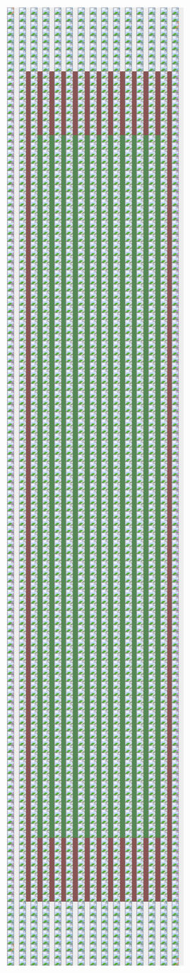 
```{=html}
<div style="display:flex; flex-direction:row; justify-content: space-around; margin:50px;">
        <div style="display:flex; flex-direction:column; align-items:center;">
    <div style="
    width: 400px;
    aspect-ratio:1;
    margin: 0;
    margin-left:auto;
    margin-right:auto;
    grid-template-columns: 1fr 1fr 1fr 1fr 1fr 1fr 1fr 1fr 1fr 1fr 1fr 1fr 1fr 1fr 1fr ;
    display: grid;
    position:relative;
    background: #eee;" data-id="pushbox"><div class='bb' ><img src='res/br.png' style='background: #cc967a;' class='arrow abr ' data-id='bFalsebr0'/><img src='res/bb.png' style='background: #8fadcc;' class='arrow abb ina' /><img src='res/bl.png' style='background: #8fadcc;' class='arrow abl ina' /><img src='res/rr.png' style='background: #8fadcc;' class='arrow arr ina' /><img src='res/dt.png' style='background: #8fadcc;' class='arrow adt ina' /><img src='res/ll.png' style='background: #8fadcc;' class='arrow all ina' /><img src='res/tr.png' style='background: #8fadcc;' class='arrow atr ina' /><img src='res/tt.png' style='background: #8fadcc;' class='arrow att ina' /><img src='res/tl.png' style='background: #8fadcc;' class='arrow atl ina' /></div><div class='bb' ><img src='res/br.png' style='background: #8fadcc;' class='arrow abr ' data-id='bFalsebr1'/><img src='res/bb.png' style='background: #8fadcc;' class='arrow abb ' data-id='bFalsebb1'/><img src='res/bl.png' style='background: #8fadcc;' class='arrow abl ' data-id='bFalsebl1'/><img src='res/rr.png' style='background: #8fadcc;' class='arrow arr ina' /><img src='res/dt.png' style='background: #8fadcc;' class='arrow adt ina' /><img src='res/ll.png' style='background: #8fadcc;' class='arrow all ina' /><img src='res/tr.png' style='background: #8fadcc;' class='arrow atr ina' /><img src='res/tt.png' style='background: #8fadcc;' class='arrow att ina' /><img src='res/tl.png' style='background: #8fadcc;' class='arrow atl ina' /></div><div class='bb' ><img src='res/br.png' style='background: #8fadcc;' class='arrow abr ' data-id='bFalsebr2'/><img src='res/bb.png' style='background: #8fadcc;' class='arrow abb ' data-id='bFalsebb2'/><img src='res/bl.png' style='background: #8fadcc;' class='arrow abl ' data-id='bFalsebl2'/><img src='res/rr.png' style='background: #8fadcc;' class='arrow arr ina' /><img src='res/dt.png' style='background: #8fadcc;' class='arrow adt ina' /><img src='res/ll.png' style='background: #8fadcc;' class='arrow all ina' /><img src='res/tr.png' style='background: #8fadcc;' class='arrow atr ina' /><img src='res/tt.png' style='background: #8fadcc;' class='arrow att ina' /><img src='res/tl.png' style='background: #8fadcc;' class='arrow atl ina' /></div><div class='bb' ><img src='res/br.png' style='background: #8fadcc;' class='arrow abr ' data-id='bFalsebr3'/><img src='res/bb.png' style='background: #8fadcc;' class='arrow abb ' data-id='bFalsebb3'/><img src='res/bl.png' style='background: #8fadcc;' class='arrow abl ' data-id='bFalsebl3'/><img src='res/rr.png' style='background: #8fadcc;' class='arrow arr ina' /><img src='res/dt.png' style='background: #8fadcc;' class='arrow adt ina' /><img src='res/ll.png' style='background: #8fadcc;' class='arrow all ina' /><img src='res/tr.png' style='background: #8fadcc;' class='arrow atr ina' /><img src='res/tt.png' style='background: #8fadcc;' class='arrow att ina' /><img src='res/tl.png' style='background: #8fadcc;' class='arrow atl ina' /></div><div class='bb' ><img src='res/br.png' style='background: #8fadcc;' class='arrow abr ' data-id='bFalsebr4'/><img src='res/bb.png' style='background: #8fadcc;' class='arrow abb ' data-id='bFalsebb4'/><img src='res/bl.png' style='background: #8fadcc;' class='arrow abl ' data-id='bFalsebl4'/><img src='res/rr.png' style='background: #8fadcc;' class='arrow arr ina' /><img src='res/dt.png' style='background: #8fadcc;' class='arrow adt ina' /><img src='res/ll.png' style='background: #8fadcc;' class='arrow all ina' /><img src='res/tr.png' style='background: #8fadcc;' class='arrow atr ina' /><img src='res/tt.png' style='background: #8fadcc;' class='arrow att ina' /><img src='res/tl.png' style='background: #8fadcc;' class='arrow atl ina' /></div><div class='bb' ><img src='res/br.png' style='background: #8fadcc;' class='arrow abr ' data-id='bFalsebr5'/><img src='res/bb.png' style='background: #8fadcc;' class='arrow abb ' data-id='bFalsebb5'/><img src='res/bl.png' style='background: #8fadcc;' class='arrow abl ' data-id='bFalsebl5'/><img src='res/rr.png' style='background: #8fadcc;' class='arrow arr ina' /><img src='res/dt.png' style='background: #8fadcc;' class='arrow adt ina' /><img src='res/ll.png' style='background: #8fadcc;' class='arrow all ina' /><img src='res/tr.png' style='background: #8fadcc;' class='arrow atr ina' /><img src='res/tt.png' style='background: #8fadcc;' class='arrow att ina' /><img src='res/tl.png' style='background: #8fadcc;' class='arrow atl ina' /></div><div class='bb' ><img src='res/br.png' style='background: #8fadcc;' class='arrow abr ' data-id='bFalsebr6'/><img src='res/bb.png' style='background: #8fadcc;' class='arrow abb ' data-id='bFalsebb6'/><img src='res/bl.png' style='background: #8fadcc;' class='arrow abl ' data-id='bFalsebl6'/><img src='res/rr.png' style='background: #8fadcc;' class='arrow arr ina' /><img src='res/dt.png' style='background: #8fadcc;' class='arrow adt ina' /><img src='res/ll.png' style='background: #8fadcc;' class='arrow all ina' /><img src='res/tr.png' style='background: #8fadcc;' class='arrow atr ina' /><img src='res/tt.png' style='background: #8fadcc;' class='arrow att ina' /><img src='res/tl.png' style='background: #8fadcc;' class='arrow atl ina' /></div><div class='bb' ><img src='res/br.png' style='background: #8fadcc;' class='arrow abr ' data-id='bFalsebr7'/><img src='res/bb.png' style='background: #8fadcc;' class='arrow abb ' data-id='bFalsebb7'/><img src='res/bl.png' style='background: #8fadcc;' class='arrow abl ' data-id='bFalsebl7'/><img src='res/rr.png' style='background: #8fadcc;' class='arrow arr ina' /><img src='res/dt.png' style='background: #8fadcc;' class='arrow adt ina' /><img src='res/ll.png' style='background: #8fadcc;' class='arrow all ina' /><img src='res/tr.png' style='background: #8fadcc;' class='arrow atr ina' /><img src='res/tt.png' style='background: #8fadcc;' class='arrow att ina' /><img src='res/tl.png' style='background: #8fadcc;' class='arrow atl ina' /></div><div class='bb' ><img src='res/br.png' style='background: #8fadcc;' class='arrow abr ' data-id='bFalsebr8'/><img src='res/bb.png' style='background: #8fadcc;' class='arrow abb ' data-id='bFalsebb8'/><img src='res/bl.png' style='background: #8fadcc;' class='arrow abl ' data-id='bFalsebl8'/><img src='res/rr.png' style='background: #8fadcc;' class='arrow arr ina' /><img src='res/dt.png' style='background: #8fadcc;' class='arrow adt ina' /><img src='res/ll.png' style='background: #8fadcc;' class='arrow all ina' /><img src='res/tr.png' style='background: #8fadcc;' class='arrow atr ina' /><img src='res/tt.png' style='background: #8fadcc;' class='arrow att ina' /><img src='res/tl.png' style='background: #8fadcc;' class='arrow atl ina' /></div><div class='bb' ><img src='res/br.png' style='background: #8fadcc;' class='arrow abr ' data-id='bFalsebr9'/><img src='res/bb.png' style='background: #8fadcc;' class='arrow abb ' data-id='bFalsebb9'/><img src='res/bl.png' style='background: #8fadcc;' class='arrow abl ' data-id='bFalsebl9'/><img src='res/rr.png' style='background: #8fadcc;' class='arrow arr ina' /><img src='res/dt.png' style='background: #8fadcc;' class='arrow adt ina' /><img src='res/ll.png' style='background: #8fadcc;' class='arrow all ina' /><img src='res/tr.png' style='background: #8fadcc;' class='arrow atr ina' /><img src='res/tt.png' style='background: #8fadcc;' class='arrow att ina' /><img src='res/tl.png' style='background: #8fadcc;' class='arrow atl ina' /></div><div class='bb' ><img src='res/br.png' style='background: #8fadcc;' class='arrow abr ' data-id='bFalsebr10'/><img src='res/bb.png' style='background: #8fadcc;' class='arrow abb ' data-id='bFalsebb10'/><img src='res/bl.png' style='background: #8fadcc;' class='arrow abl ' data-id='bFalsebl10'/><img src='res/rr.png' style='background: #8fadcc;' class='arrow arr ina' /><img src='res/dt.png' style='background: #8fadcc;' class='arrow adt ina' /><img src='res/ll.png' style='background: #8fadcc;' class='arrow all ina' /><img src='res/tr.png' style='background: #8fadcc;' class='arrow atr ina' /><img src='res/tt.png' style='background: #8fadcc;' class='arrow att ina' /><img src='res/tl.png' style='background: #8fadcc;' class='arrow atl ina' /></div><div class='bb' ><img src='res/br.png' style='background: #8fadcc;' class='arrow abr ' data-id='bFalsebr11'/><img src='res/bb.png' style='background: #8fadcc;' class='arrow abb ' data-id='bFalsebb11'/><img src='res/bl.png' style='background: #8fadcc;' class='arrow abl ' data-id='bFalsebl11'/><img src='res/rr.png' style='background: #8fadcc;' class='arrow arr ina' /><img src='res/dt.png' style='background: #8fadcc;' class='arrow adt ina' /><img src='res/ll.png' style='background: #8fadcc;' class='arrow all ina' /><img src='res/tr.png' style='background: #8fadcc;' class='arrow atr ina' /><img src='res/tt.png' style='background: #8fadcc;' class='arrow att ina' /><img src='res/tl.png' style='background: #8fadcc;' class='arrow atl ina' /></div><div class='bb' ><img src='res/br.png' style='background: #8fadcc;' class='arrow abr ' data-id='bFalsebr12'/><img src='res/bb.png' style='background: #8fadcc;' class='arrow abb ' data-id='bFalsebb12'/><img src='res/bl.png' style='background: #8fadcc;' class='arrow abl ' data-id='bFalsebl12'/><img src='res/rr.png' style='background: #8fadcc;' class='arrow arr ina' /><img src='res/dt.png' style='background: #8fadcc;' class='arrow adt ina' /><img src='res/ll.png' style='background: #8fadcc;' class='arrow all ina' /><img src='res/tr.png' style='background: #8fadcc;' class='arrow atr ina' /><img src='res/tt.png' style='background: #8fadcc;' class='arrow att ina' /><img src='res/tl.png' style='background: #8fadcc;' class='arrow atl ina' /></div><div class='bb' ><img src='res/br.png' style='background: #8fadcc;' class='arrow abr ' data-id='bFalsebr13'/><img src='res/bb.png' style='background: #8fadcc;' class='arrow abb ' data-id='bFalsebb13'/><img src='res/bl.png' style='background: #8fadcc;' class='arrow abl ' data-id='bFalsebl13'/><img src='res/rr.png' style='background: #8fadcc;' class='arrow arr ina' /><img src='res/dt.png' style='background: #8fadcc;' class='arrow adt ina' /><img src='res/ll.png' style='background: #8fadcc;' class='arrow all ina' /><img src='res/tr.png' style='background: #8fadcc;' class='arrow atr ina' /><img src='res/tt.png' style='background: #8fadcc;' class='arrow att ina' /><img src='res/tl.png' style='background: #8fadcc;' class='arrow atl ina' /></div><div class='bb' ><img src='res/br.png' style='background: #8fadcc;' class='arrow abr ina' /><img src='res/bb.png' style='background: #8fadcc;' class='arrow abb ina' /><img src='res/bl.png' style='background: #cc967a;' class='arrow abl ' data-id='bFalsebl14'/><img src='res/rr.png' style='background: #8fadcc;' class='arrow arr ina' /><img src='res/dt.png' style='background: #8fadcc;' class='arrow adt ina' /><img src='res/ll.png' style='background: #8fadcc;' class='arrow all ina' /><img src='res/tr.png' style='background: #8fadcc;' class='arrow atr ina' /><img src='res/tt.png' style='background: #8fadcc;' class='arrow att ina' /><img src='res/tl.png' style='background: #8fadcc;' class='arrow atl ina' /></div><div class='bb' ><img src='res/br.png' style='background: #bd8fcc;' class='arrow abr ' data-id='Truebr1'/><img src='res/bb.png' style='background: #bd8fcc;' class='arrow abb ina' /><img src='res/bl.png' style='background: #bd8fcc;' class='arrow abl ina' /><img src='res/rr.png' style='background: #bd8fcc;' class='arrow arr ' data-id='Truerr1'/><img src='res/dt.png' style='background: #bd8fcc;' class='arrow adt ina' /><img src='res/ll.png' style='background: #bd8fcc;' class='arrow all ina' /><img src='res/tr.png' style='background: #bd8fcc;' class='arrow atr ' data-id='Truetr1'/><img src='res/tt.png' style='background: #bd8fcc;' class='arrow att ina' /><img src='res/tl.png' style='background: #bd8fcc;' class='arrow atl ina' /></div><div class='bb' style='background:#885555;'><img src='res/br.png' style='background: #ddd;' class='arrow abr ina' /><img src='res/bb.png' style='background: #ddd;' class='arrow abb ina' /><img src='res/bl.png' style='background: #ddd;' class='arrow abl ina' /><img src='res/rr.png' style='background: #ddd;' class='arrow arr ina' /><img src='res/dt.png' style='background: #ddd;' class='arrow adt ina' /><img src='res/ll.png' style='background: #ddd;' class='arrow all ina' /><img src='res/tr.png' style='background: #ddd;' class='arrow atr ina' /><img src='res/tt.png' style='background: #ddd;' class='arrow att ina' /><img src='res/tl.png' style='background: #ddd;' class='arrow atl ina' /></div><div class='bb' style='background:#885555;'><img src='res/br.png' style='background: #ddd;' class='arrow abr ina' /><img src='res/bb.png' style='background: #ddd;' class='arrow abb ina' /><img src='res/bl.png' style='background: #ddd;' class='arrow abl ina' /><img src='res/rr.png' style='background: #ddd;' class='arrow arr ina' /><img src='res/dt.png' style='background: #ddd;' class='arrow adt ina' /><img src='res/ll.png' style='background: #ddd;' class='arrow all ina' /><img src='res/tr.png' style='background: #ddd;' class='arrow atr ina' /><img src='res/tt.png' style='background: #ddd;' class='arrow att ina' /><img src='res/tl.png' style='background: #ddd;' class='arrow atl ina' /></div><div class='bb' style='background:#885555;'><img src='res/br.png' style='background: #ddd;' class='arrow abr ina' /><img src='res/bb.png' style='background: #ddd;' class='arrow abb ina' /><img src='res/bl.png' style='background: #ddd;' class='arrow abl ina' /><img src='res/rr.png' style='background: #ddd;' class='arrow arr ina' /><img src='res/dt.png' style='background: #ddd;' class='arrow adt ina' /><img src='res/ll.png' style='background: #ddd;' class='arrow all ina' /><img src='res/tr.png' style='background: #ddd;' class='arrow atr ina' /><img src='res/tt.png' style='background: #ddd;' class='arrow att ina' /><img src='res/tl.png' style='background: #ddd;' class='arrow atl ina' /></div><div class='bb' style='background:#885555;'><img src='res/br.png' style='background: #ddd;' class='arrow abr ina' /><img src='res/bb.png' style='background: #ddd;' class='arrow abb ina' /><img src='res/bl.png' style='background: #ddd;' class='arrow abl ina' /><img src='res/rr.png' style='background: #ddd;' class='arrow arr ina' /><img src='res/dt.png' style='background: #ddd;' class='arrow adt ina' /><img src='res/ll.png' style='background: #ddd;' class='arrow all ina' /><img src='res/tr.png' style='background: #ddd;' class='arrow atr ina' /><img src='res/tt.png' style='background: #ddd;' class='arrow att ina' /><img src='res/tl.png' style='background: #ddd;' class='arrow atl ina' /></div><div class='bb' style='background:#885555;'><img src='res/br.png' style='background: #ddd;' class='arrow abr ina' /><img src='res/bb.png' style='background: #ddd;' class='arrow abb ina' /><img src='res/bl.png' style='background: #ddd;' class='arrow abl ina' /><img src='res/rr.png' style='background: #ddd;' class='arrow arr ina' /><img src='res/dt.png' style='background: #ddd;' class='arrow adt ina' /><img src='res/ll.png' style='background: #ddd;' class='arrow all ina' /><img src='res/tr.png' style='background: #ddd;' class='arrow atr ina' /><img src='res/tt.png' style='background: #ddd;' class='arrow att ina' /><img src='res/tl.png' style='background: #ddd;' class='arrow atl ina' /></div><div class='bb' style='background:#885555;'><img src='res/br.png' style='background: #ddd;' class='arrow abr ina' /><img src='res/bb.png' style='background: #ddd;' class='arrow abb ina' /><img src='res/bl.png' style='background: #ddd;' class='arrow abl ina' /><img src='res/rr.png' style='background: #ddd;' class='arrow arr ina' /><img src='res/dt.png' style='background: #ddd;' class='arrow adt ina' /><img src='res/ll.png' style='background: #ddd;' class='arrow all ina' /><img src='res/tr.png' style='background: #ddd;' class='arrow atr ina' /><img src='res/tt.png' style='background: #ddd;' class='arrow att ina' /><img src='res/tl.png' style='background: #ddd;' class='arrow atl ina' /></div><div class='bb' style='background:#885555;'><img src='res/br.png' style='background: #ddd;' class='arrow abr ina' /><img src='res/bb.png' style='background: #ddd;' class='arrow abb ina' /><img src='res/bl.png' style='background: #ddd;' class='arrow abl ina' /><img src='res/rr.png' style='background: #ddd;' class='arrow arr ina' /><img src='res/dt.png' style='background: #ddd;' class='arrow adt ina' /><img src='res/ll.png' style='background: #ddd;' class='arrow all ina' /><img src='res/tr.png' style='background: #ddd;' class='arrow atr ina' /><img src='res/tt.png' style='background: #ddd;' class='arrow att ina' /><img src='res/tl.png' style='background: #ddd;' class='arrow atl ina' /></div><div class='bb' style='background:#885555;'><img src='res/br.png' style='background: #ddd;' class='arrow abr ina' /><img src='res/bb.png' style='background: #ddd;' class='arrow abb ina' /><img src='res/bl.png' style='background: #ddd;' class='arrow abl ina' /><img src='res/rr.png' style='background: #ddd;' class='arrow arr ina' /><img src='res/dt.png' style='background: #ddd;' class='arrow adt ina' /><img src='res/ll.png' style='background: #ddd;' class='arrow all ina' /><img src='res/tr.png' style='background: #ddd;' class='arrow atr ina' /><img src='res/tt.png' style='background: #ddd;' class='arrow att ina' /><img src='res/tl.png' style='background: #ddd;' class='arrow atl ina' /></div><div class='bb' style='background:#885555;'><img src='res/br.png' style='background: #ddd;' class='arrow abr ina' /><img src='res/bb.png' style='background: #ddd;' class='arrow abb ina' /><img src='res/bl.png' style='background: #ddd;' class='arrow abl ina' /><img src='res/rr.png' style='background: #ddd;' class='arrow arr ina' /><img src='res/dt.png' style='background: #ddd;' class='arrow adt ina' /><img src='res/ll.png' style='background: #ddd;' class='arrow all ina' /><img src='res/tr.png' style='background: #ddd;' class='arrow atr ina' /><img src='res/tt.png' style='background: #ddd;' class='arrow att ina' /><img src='res/tl.png' style='background: #ddd;' class='arrow atl ina' /></div><div class='bb' style='background:#885555;'><img src='res/br.png' style='background: #ddd;' class='arrow abr ina' /><img src='res/bb.png' style='background: #ddd;' class='arrow abb ina' /><img src='res/bl.png' style='background: #ddd;' class='arrow abl ina' /><img src='res/rr.png' style='background: #ddd;' class='arrow arr ina' /><img src='res/dt.png' style='background: #ddd;' class='arrow adt ina' /><img src='res/ll.png' style='background: #ddd;' class='arrow all ina' /><img src='res/tr.png' style='background: #ddd;' class='arrow atr ina' /><img src='res/tt.png' style='background: #ddd;' class='arrow att ina' /><img src='res/tl.png' style='background: #ddd;' class='arrow atl ina' /></div><div class='bb' style='background:#885555;'><img src='res/br.png' style='background: #ddd;' class='arrow abr ina' /><img src='res/bb.png' style='background: #ddd;' class='arrow abb ina' /><img src='res/bl.png' style='background: #ddd;' class='arrow abl ina' /><img src='res/rr.png' style='background: #ddd;' class='arrow arr ina' /><img src='res/dt.png' style='background: #ddd;' class='arrow adt ina' /><img src='res/ll.png' style='background: #ddd;' class='arrow all ina' /><img src='res/tr.png' style='background: #ddd;' class='arrow atr ina' /><img src='res/tt.png' style='background: #ddd;' class='arrow att ina' /><img src='res/tl.png' style='background: #ddd;' class='arrow atl ina' /></div><div class='bb' style='background:#885555;'><img src='res/br.png' style='background: #ddd;' class='arrow abr ina' /><img src='res/bb.png' style='background: #ddd;' class='arrow abb ina' /><img src='res/bl.png' style='background: #ddd;' class='arrow abl ina' /><img src='res/rr.png' style='background: #ddd;' class='arrow arr ina' /><img src='res/dt.png' style='background: #ddd;' class='arrow adt ina' /><img src='res/ll.png' style='background: #ddd;' class='arrow all ina' /><img src='res/tr.png' style='background: #ddd;' class='arrow atr ina' /><img src='res/tt.png' style='background: #ddd;' class='arrow att ina' /><img src='res/tl.png' style='background: #ddd;' class='arrow atl ina' /></div><div class='bb' style='background:#885555;'><img src='res/br.png' style='background: #ddd;' class='arrow abr ina' /><img src='res/bb.png' style='background: #ddd;' class='arrow abb ina' /><img src='res/bl.png' style='background: #ddd;' class='arrow abl ina' /><img src='res/rr.png' style='background: #ddd;' class='arrow arr ina' /><img src='res/dt.png' style='background: #ddd;' class='arrow adt ina' /><img src='res/ll.png' style='background: #ddd;' class='arrow all ina' /><img src='res/tr.png' style='background: #ddd;' class='arrow atr ina' /><img src='res/tt.png' style='background: #ddd;' class='arrow att ina' /><img src='res/tl.png' style='background: #ddd;' class='arrow atl ina' /></div><div class='bb' ><img src='res/br.png' style='background: #bd8fcc;' class='arrow abr ina' /><img src='res/bb.png' style='background: #bd8fcc;' class='arrow abb ina' /><img src='res/bl.png' style='background: #bd8fcc;' class='arrow abl ' data-id='Truebl1'/><img src='res/rr.png' style='background: #bd8fcc;' class='arrow arr ina' /><img src='res/dt.png' style='background: #bd8fcc;' class='arrow adt ina' /><img src='res/ll.png' style='background: #bd8fcc;' class='arrow all ' data-id='Truell1'/><img src='res/tr.png' style='background: #bd8fcc;' class='arrow atr ina' /><img src='res/tt.png' style='background: #bd8fcc;' class='arrow att ina' /><img src='res/tl.png' style='background: #bd8fcc;' class='arrow atl ' data-id='Truetl1'/></div><div class='bb' ><img src='res/br.png' style='background: #bd8fcc;' class='arrow abr ' data-id='Truebr2'/><img src='res/bb.png' style='background: #bd8fcc;' class='arrow abb ina' /><img src='res/bl.png' style='background: #bd8fcc;' class='arrow abl ina' /><img src='res/rr.png' style='background: #bd8fcc;' class='arrow arr ' data-id='Truerr2'/><img src='res/dt.png' style='background: #bd8fcc;' class='arrow adt ina' /><img src='res/ll.png' style='background: #bd8fcc;' class='arrow all ina' /><img src='res/tr.png' style='background: #bd8fcc;' class='arrow atr ' data-id='Truetr2'/><img src='res/tt.png' style='background: #bd8fcc;' class='arrow att ina' /><img src='res/tl.png' style='background: #bd8fcc;' class='arrow atl ina' /></div><div class='bb' style='background:#885555;'><img src='res/br.png' style='background: #ddd;' class='arrow abr ina' /><img src='res/bb.png' style='background: #ddd;' class='arrow abb ina' /><img src='res/bl.png' style='background: #ddd;' class='arrow abl ina' /><img src='res/rr.png' style='background: #ddd;' class='arrow arr ina' /><img src='res/dt.png' style='background: #ddd;' class='arrow adt ina' /><img src='res/ll.png' style='background: #ddd;' class='arrow all ina' /><img src='res/tr.png' style='background: #ddd;' class='arrow atr ina' /><img src='res/tt.png' style='background: #ddd;' class='arrow att ina' /><img src='res/tl.png' style='background: #ddd;' class='arrow atl ina' /></div><div class='bb' style='background:#558855;'><img src='res/br.png' style='background: #ddd;' class='arrow abr ina' /><img src='res/bb.png' style='background: #ddd;' class='arrow abb ina' /><img src='res/bl.png' style='background: #ddd;' class='arrow abl ina' /><img src='res/rr.png' style='background: #ddd;' class='arrow arr ina' /><img src='res/dt.png' style='background: #ddd;' class='arrow adt ina' /><img src='res/ll.png' style='background: #ddd;' class='arrow all ina' /><img src='res/tr.png' style='background: #ddd;' class='arrow atr ina' /><img src='res/tt.png' style='background: #ddd;' class='arrow att ina' /><img src='res/tl.png' style='background: #ddd;' class='arrow atl ina' /></div><div class='bb' style='background:#558855;'><img src='res/br.png' style='background: #ddd;' class='arrow abr ina' /><img src='res/bb.png' style='background: #ddd;' class='arrow abb ina' /><img src='res/bl.png' style='background: #ddd;' class='arrow abl ina' /><img src='res/rr.png' style='background: #ddd;' class='arrow arr ina' /><img src='res/dt.png' style='background: #ddd;' class='arrow adt ina' /><img src='res/ll.png' style='background: #ddd;' class='arrow all ina' /><img src='res/tr.png' style='background: #ddd;' class='arrow atr ina' /><img src='res/tt.png' style='background: #ddd;' class='arrow att ina' /><img src='res/tl.png' style='background: #ddd;' class='arrow atl ina' /></div><div class='bb' style='background:#558855;'><img src='res/br.png' style='background: #ddd;' class='arrow abr ina' /><img src='res/bb.png' style='background: #ddd;' class='arrow abb ina' /><img src='res/bl.png' style='background: #ddd;' class='arrow abl ina' /><img src='res/rr.png' style='background: #ddd;' class='arrow arr ina' /><img src='res/dt.png' style='background: #ddd;' class='arrow adt ina' /><img src='res/ll.png' style='background: #ddd;' class='arrow all ina' /><img src='res/tr.png' style='background: #ddd;' class='arrow atr ina' /><img src='res/tt.png' style='background: #ddd;' class='arrow att ina' /><img src='res/tl.png' style='background: #ddd;' class='arrow atl ina' /></div><div class='bb' style='background:#558855;'><img src='res/br.png' style='background: #ddd;' class='arrow abr ina' /><img src='res/bb.png' style='background: #ddd;' class='arrow abb ina' /><img src='res/bl.png' style='background: #ddd;' class='arrow abl ina' /><img src='res/rr.png' style='background: #ddd;' class='arrow arr ina' /><img src='res/dt.png' style='background: #ddd;' class='arrow adt ina' /><img src='res/ll.png' style='background: #ddd;' class='arrow all ina' /><img src='res/tr.png' style='background: #ddd;' class='arrow atr ina' /><img src='res/tt.png' style='background: #ddd;' class='arrow att ina' /><img src='res/tl.png' style='background: #ddd;' class='arrow atl ina' /></div><div class='bb' style='background:#558855;'><img src='res/br.png' style='background: #ddd;' class='arrow abr ina' /><img src='res/bb.png' style='background: #ddd;' class='arrow abb ina' /><img src='res/bl.png' style='background: #ddd;' class='arrow abl ina' /><img src='res/rr.png' style='background: #ddd;' class='arrow arr ina' /><img src='res/dt.png' style='background: #ddd;' class='arrow adt ina' /><img src='res/ll.png' style='background: #ddd;' class='arrow all ina' /><img src='res/tr.png' style='background: #ddd;' class='arrow atr ina' /><img src='res/tt.png' style='background: #ddd;' class='arrow att ina' /><img src='res/tl.png' style='background: #ddd;' class='arrow atl ina' /></div><div class='bb' style='background:#558855;'><img src='res/br.png' style='background: #ddd;' class='arrow abr ina' /><img src='res/bb.png' style='background: #ddd;' class='arrow abb ina' /><img src='res/bl.png' style='background: #ddd;' class='arrow abl ina' /><img src='res/rr.png' style='background: #ddd;' class='arrow arr ina' /><img src='res/dt.png' style='background: #ddd;' class='arrow adt ina' /><img src='res/ll.png' style='background: #ddd;' class='arrow all ina' /><img src='res/tr.png' style='background: #ddd;' class='arrow atr ina' /><img src='res/tt.png' style='background: #ddd;' class='arrow att ina' /><img src='res/tl.png' style='background: #ddd;' class='arrow atl ina' /></div><div class='bb' style='background:#558855;'><img src='res/br.png' style='background: #ddd;' class='arrow abr ina' /><img src='res/bb.png' style='background: #ddd;' class='arrow abb ina' /><img src='res/bl.png' style='background: #ddd;' class='arrow abl ina' /><img src='res/rr.png' style='background: #ddd;' class='arrow arr ina' /><img src='res/dt.png' style='background: #ddd;' class='arrow adt ina' /><img src='res/ll.png' style='background: #ddd;' class='arrow all ina' /><img src='res/tr.png' style='background: #ddd;' class='arrow atr ina' /><img src='res/tt.png' style='background: #ddd;' class='arrow att ina' /><img src='res/tl.png' style='background: #ddd;' class='arrow atl ina' /></div><div class='bb' style='background:#558855;'><img src='res/br.png' style='background: #ddd;' class='arrow abr ina' /><img src='res/bb.png' style='background: #ddd;' class='arrow abb ina' /><img src='res/bl.png' style='background: #ddd;' class='arrow abl ina' /><img src='res/rr.png' style='background: #ddd;' class='arrow arr ina' /><img src='res/dt.png' style='background: #ddd;' class='arrow adt ina' /><img src='res/ll.png' style='background: #ddd;' class='arrow all ina' /><img src='res/tr.png' style='background: #ddd;' class='arrow atr ina' /><img src='res/tt.png' style='background: #ddd;' class='arrow att ina' /><img src='res/tl.png' style='background: #ddd;' class='arrow atl ina' /></div><div class='bb' style='background:#558855;'><img src='res/br.png' style='background: #ddd;' class='arrow abr ina' /><img src='res/bb.png' style='background: #ddd;' class='arrow abb ina' /><img src='res/bl.png' style='background: #ddd;' class='arrow abl ina' /><img src='res/rr.png' style='background: #ddd;' class='arrow arr ina' /><img src='res/dt.png' style='background: #ddd;' class='arrow adt ina' /><img src='res/ll.png' style='background: #ddd;' class='arrow all ina' /><img src='res/tr.png' style='background: #ddd;' class='arrow atr ina' /><img src='res/tt.png' style='background: #ddd;' class='arrow att ina' /><img src='res/tl.png' style='background: #ddd;' class='arrow atl ina' /></div><div class='bb' style='background:#558855;'><img src='res/br.png' style='background: #ddd;' class='arrow abr ina' /><img src='res/bb.png' style='background: #ddd;' class='arrow abb ina' /><img src='res/bl.png' style='background: #ddd;' class='arrow abl ina' /><img src='res/rr.png' style='background: #ddd;' class='arrow arr ina' /><img src='res/dt.png' style='background: #ddd;' class='arrow adt ina' /><img src='res/ll.png' style='background: #ddd;' class='arrow all ina' /><img src='res/tr.png' style='background: #ddd;' class='arrow atr ina' /><img src='res/tt.png' style='background: #ddd;' class='arrow att ina' /><img src='res/tl.png' style='background: #ddd;' class='arrow atl ina' /></div><div class='bb' style='background:#558855;'><img src='res/br.png' style='background: #ddd;' class='arrow abr ina' /><img src='res/bb.png' style='background: #ddd;' class='arrow abb ina' /><img src='res/bl.png' style='background: #ddd;' class='arrow abl ina' /><img src='res/rr.png' style='background: #ddd;' class='arrow arr ina' /><img src='res/dt.png' style='background: #ddd;' class='arrow adt ina' /><img src='res/ll.png' style='background: #ddd;' class='arrow all ina' /><img src='res/tr.png' style='background: #ddd;' class='arrow atr ina' /><img src='res/tt.png' style='background: #ddd;' class='arrow att ina' /><img src='res/tl.png' style='background: #ddd;' class='arrow atl ina' /></div><div class='bb' style='background:#885555;'><img src='res/br.png' style='background: #ddd;' class='arrow abr ina' /><img src='res/bb.png' style='background: #ddd;' class='arrow abb ina' /><img src='res/bl.png' style='background: #ddd;' class='arrow abl ina' /><img src='res/rr.png' style='background: #ddd;' class='arrow arr ina' /><img src='res/dt.png' style='background: #ddd;' class='arrow adt ina' /><img src='res/ll.png' style='background: #ddd;' class='arrow all ina' /><img src='res/tr.png' style='background: #ddd;' class='arrow atr ina' /><img src='res/tt.png' style='background: #ddd;' class='arrow att ina' /><img src='res/tl.png' style='background: #ddd;' class='arrow atl ina' /></div><div class='bb' ><img src='res/br.png' style='background: #bd8fcc;' class='arrow abr ina' /><img src='res/bb.png' style='background: #bd8fcc;' class='arrow abb ina' /><img src='res/bl.png' style='background: #bd8fcc;' class='arrow abl ' data-id='Truebl2'/><img src='res/rr.png' style='background: #bd8fcc;' class='arrow arr ina' /><img src='res/dt.png' style='background: #bd8fcc;' class='arrow adt ina' /><img src='res/ll.png' style='background: #bd8fcc;' class='arrow all ' data-id='Truell2'/><img src='res/tr.png' style='background: #bd8fcc;' class='arrow atr ina' /><img src='res/tt.png' style='background: #bd8fcc;' class='arrow att ina' /><img src='res/tl.png' style='background: #bd8fcc;' class='arrow atl ' data-id='Truetl2'/></div><div class='bb' ><img src='res/br.png' style='background: #bd8fcc;' class='arrow abr ' data-id='Truebr3'/><img src='res/bb.png' style='background: #bd8fcc;' class='arrow abb ina' /><img src='res/bl.png' style='background: #bd8fcc;' class='arrow abl ina' /><img src='res/rr.png' style='background: #bd8fcc;' class='arrow arr ' data-id='Truerr3'/><img src='res/dt.png' style='background: #bd8fcc;' class='arrow adt ina' /><img src='res/ll.png' style='background: #bd8fcc;' class='arrow all ina' /><img src='res/tr.png' style='background: #bd8fcc;' class='arrow atr ' data-id='Truetr3'/><img src='res/tt.png' style='background: #bd8fcc;' class='arrow att ina' /><img src='res/tl.png' style='background: #bd8fcc;' class='arrow atl ina' /></div><div class='bb' style='background:#885555;'><img src='res/br.png' style='background: #ddd;' class='arrow abr ina' /><img src='res/bb.png' style='background: #ddd;' class='arrow abb ina' /><img src='res/bl.png' style='background: #ddd;' class='arrow abl ina' /><img src='res/rr.png' style='background: #ddd;' class='arrow arr ina' /><img src='res/dt.png' style='background: #ddd;' class='arrow adt ina' /><img src='res/ll.png' style='background: #ddd;' class='arrow all ina' /><img src='res/tr.png' style='background: #ddd;' class='arrow atr ina' /><img src='res/tt.png' style='background: #ddd;' class='arrow att ina' /><img src='res/tl.png' style='background: #ddd;' class='arrow atl ina' /></div><div class='bb' style='background:#558855;'><img src='res/br.png' style='background: #ddd;' class='arrow abr ina' /><img src='res/bb.png' style='background: #ddd;' class='arrow abb ina' /><img src='res/bl.png' style='background: #ddd;' class='arrow abl ina' /><img src='res/rr.png' style='background: #ddd;' class='arrow arr ina' /><img src='res/dt.png' style='background: #ddd;' class='arrow adt ina' /><img src='res/ll.png' style='background: #ddd;' class='arrow all ina' /><img src='res/tr.png' style='background: #ddd;' class='arrow atr ina' /><img src='res/tt.png' style='background: #ddd;' class='arrow att ina' /><img src='res/tl.png' style='background: #ddd;' class='arrow atl ina' /></div><div class='bb' style='background:#558855;'><img src='res/br.png' style='background: #ddd;' class='arrow abr ina' /><img src='res/bb.png' style='background: #ddd;' class='arrow abb ina' /><img src='res/bl.png' style='background: #ddd;' class='arrow abl ina' /><img src='res/rr.png' style='background: #ddd;' class='arrow arr ina' /><img src='res/dt.png' style='background: #ddd;' class='arrow adt ina' /><img src='res/ll.png' style='background: #ddd;' class='arrow all ina' /><img src='res/tr.png' style='background: #ddd;' class='arrow atr ina' /><img src='res/tt.png' style='background: #ddd;' class='arrow att ina' /><img src='res/tl.png' style='background: #ddd;' class='arrow atl ina' /></div><div class='bb' style='background:#558855;'><img src='res/br.png' style='background: #ddd;' class='arrow abr ina' /><img src='res/bb.png' style='background: #ddd;' class='arrow abb ina' /><img src='res/bl.png' style='background: #ddd;' class='arrow abl ina' /><img src='res/rr.png' style='background: #ddd;' class='arrow arr ina' /><img src='res/dt.png' style='background: #ddd;' class='arrow adt ina' /><img src='res/ll.png' style='background: #ddd;' class='arrow all ina' /><img src='res/tr.png' style='background: #ddd;' class='arrow atr ina' /><img src='res/tt.png' style='background: #ddd;' class='arrow att ina' /><img src='res/tl.png' style='background: #ddd;' class='arrow atl ina' /></div><div class='bb' style='background:#558855;'><img src='res/br.png' style='background: #ddd;' class='arrow abr ina' /><img src='res/bb.png' style='background: #ddd;' class='arrow abb ina' /><img src='res/bl.png' style='background: #ddd;' class='arrow abl ina' /><img src='res/rr.png' style='background: #ddd;' class='arrow arr ina' /><img src='res/dt.png' style='background: #ddd;' class='arrow adt ina' /><img src='res/ll.png' style='background: #ddd;' class='arrow all ina' /><img src='res/tr.png' style='background: #ddd;' class='arrow atr ina' /><img src='res/tt.png' style='background: #ddd;' class='arrow att ina' /><img src='res/tl.png' style='background: #ddd;' class='arrow atl ina' /></div><div class='bb' style='background:#558855;'><img src='res/br.png' style='background: #ddd;' class='arrow abr ina' /><img src='res/bb.png' style='background: #ddd;' class='arrow abb ina' /><img src='res/bl.png' style='background: #ddd;' class='arrow abl ina' /><img src='res/rr.png' style='background: #ddd;' class='arrow arr ina' /><img src='res/dt.png' style='background: #ddd;' class='arrow adt ina' /><img src='res/ll.png' style='background: #ddd;' class='arrow all ina' /><img src='res/tr.png' style='background: #ddd;' class='arrow atr ina' /><img src='res/tt.png' style='background: #ddd;' class='arrow att ina' /><img src='res/tl.png' style='background: #ddd;' class='arrow atl ina' /></div><div class='bb' style='background:#558855;'><img src='res/br.png' style='background: #ddd;' class='arrow abr ina' /><img src='res/bb.png' style='background: #ddd;' class='arrow abb ina' /><img src='res/bl.png' style='background: #ddd;' class='arrow abl ina' /><img src='res/rr.png' style='background: #ddd;' class='arrow arr ina' /><img src='res/dt.png' style='background: #ddd;' class='arrow adt ina' /><img src='res/ll.png' style='background: #ddd;' class='arrow all ina' /><img src='res/tr.png' style='background: #ddd;' class='arrow atr ina' /><img src='res/tt.png' style='background: #ddd;' class='arrow att ina' /><img src='res/tl.png' style='background: #ddd;' class='arrow atl ina' /></div><div class='bb' style='background:#558855;'><img src='res/br.png' style='background: #ddd;' class='arrow abr ina' /><img src='res/bb.png' style='background: #ddd;' class='arrow abb ina' /><img src='res/bl.png' style='background: #ddd;' class='arrow abl ina' /><img src='res/rr.png' style='background: #ddd;' class='arrow arr ina' /><img src='res/dt.png' style='background: #ddd;' class='arrow adt ina' /><img src='res/ll.png' style='background: #ddd;' class='arrow all ina' /><img src='res/tr.png' style='background: #ddd;' class='arrow atr ina' /><img src='res/tt.png' style='background: #ddd;' class='arrow att ina' /><img src='res/tl.png' style='background: #ddd;' class='arrow atl ina' /></div><div class='bb' style='background:#558855;'><img src='res/br.png' style='background: #ddd;' class='arrow abr ina' /><img src='res/bb.png' style='background: #ddd;' class='arrow abb ina' /><img src='res/bl.png' style='background: #ddd;' class='arrow abl ina' /><img src='res/rr.png' style='background: #ddd;' class='arrow arr ina' /><img src='res/dt.png' style='background: #ddd;' class='arrow adt ina' /><img src='res/ll.png' style='background: #ddd;' class='arrow all ina' /><img src='res/tr.png' style='background: #ddd;' class='arrow atr ina' /><img src='res/tt.png' style='background: #ddd;' class='arrow att ina' /><img src='res/tl.png' style='background: #ddd;' class='arrow atl ina' /></div><div class='bb' style='background:#558855;'><img src='res/br.png' style='background: #ddd;' class='arrow abr ina' /><img src='res/bb.png' style='background: #ddd;' class='arrow abb ina' /><img src='res/bl.png' style='background: #ddd;' class='arrow abl ina' /><img src='res/rr.png' style='background: #ddd;' class='arrow arr ina' /><img src='res/dt.png' style='background: #ddd;' class='arrow adt ina' /><img src='res/ll.png' style='background: #ddd;' class='arrow all ina' /><img src='res/tr.png' style='background: #ddd;' class='arrow atr ina' /><img src='res/tt.png' style='background: #ddd;' class='arrow att ina' /><img src='res/tl.png' style='background: #ddd;' class='arrow atl ina' /></div><div class='bb' style='background:#558855;'><img src='res/br.png' style='background: #ddd;' class='arrow abr ina' /><img src='res/bb.png' style='background: #ddd;' class='arrow abb ina' /><img src='res/bl.png' style='background: #ddd;' class='arrow abl ina' /><img src='res/rr.png' style='background: #ddd;' class='arrow arr ina' /><img src='res/dt.png' style='background: #ddd;' class='arrow adt ina' /><img src='res/ll.png' style='background: #ddd;' class='arrow all ina' /><img src='res/tr.png' style='background: #ddd;' class='arrow atr ina' /><img src='res/tt.png' style='background: #ddd;' class='arrow att ina' /><img src='res/tl.png' style='background: #ddd;' class='arrow atl ina' /></div><div class='bb' style='background:#558855;'><img src='res/br.png' style='background: #ddd;' class='arrow abr ina' /><img src='res/bb.png' style='background: #ddd;' class='arrow abb ina' /><img src='res/bl.png' style='background: #ddd;' class='arrow abl ina' /><img src='res/rr.png' style='background: #ddd;' class='arrow arr ina' /><img src='res/dt.png' style='background: #ddd;' class='arrow adt ina' /><img src='res/ll.png' style='background: #ddd;' class='arrow all ina' /><img src='res/tr.png' style='background: #ddd;' class='arrow atr ina' /><img src='res/tt.png' style='background: #ddd;' class='arrow att ina' /><img src='res/tl.png' style='background: #ddd;' class='arrow atl ina' /></div><div class='bb' style='background:#885555;'><img src='res/br.png' style='background: #ddd;' class='arrow abr ina' /><img src='res/bb.png' style='background: #ddd;' class='arrow abb ina' /><img src='res/bl.png' style='background: #ddd;' class='arrow abl ina' /><img src='res/rr.png' style='background: #ddd;' class='arrow arr ina' /><img src='res/dt.png' style='background: #ddd;' class='arrow adt ina' /><img src='res/ll.png' style='background: #ddd;' class='arrow all ina' /><img src='res/tr.png' style='background: #ddd;' class='arrow atr ina' /><img src='res/tt.png' style='background: #ddd;' class='arrow att ina' /><img src='res/tl.png' style='background: #ddd;' class='arrow atl ina' /></div><div class='bb' ><img src='res/br.png' style='background: #bd8fcc;' class='arrow abr ina' /><img src='res/bb.png' style='background: #bd8fcc;' class='arrow abb ina' /><img src='res/bl.png' style='background: #bd8fcc;' class='arrow abl ' data-id='Truebl3'/><img src='res/rr.png' style='background: #bd8fcc;' class='arrow arr ina' /><img src='res/dt.png' style='background: #bd8fcc;' class='arrow adt ina' /><img src='res/ll.png' style='background: #bd8fcc;' class='arrow all ' data-id='Truell3'/><img src='res/tr.png' style='background: #bd8fcc;' class='arrow atr ina' /><img src='res/tt.png' style='background: #bd8fcc;' class='arrow att ina' /><img src='res/tl.png' style='background: #bd8fcc;' class='arrow atl ' data-id='Truetl3'/></div><div class='bb' ><img src='res/br.png' style='background: #bd8fcc;' class='arrow abr ' data-id='Truebr4'/><img src='res/bb.png' style='background: #bd8fcc;' class='arrow abb ina' /><img src='res/bl.png' style='background: #bd8fcc;' class='arrow abl ina' /><img src='res/rr.png' style='background: #bd8fcc;' class='arrow arr ' data-id='Truerr4'/><img src='res/dt.png' style='background: #bd8fcc;' class='arrow adt ina' /><img src='res/ll.png' style='background: #bd8fcc;' class='arrow all ina' /><img src='res/tr.png' style='background: #bd8fcc;' class='arrow atr ' data-id='Truetr4'/><img src='res/tt.png' style='background: #bd8fcc;' class='arrow att ina' /><img src='res/tl.png' style='background: #bd8fcc;' class='arrow atl ina' /></div><div class='bb' style='background:#885555;'><img src='res/br.png' style='background: #ddd;' class='arrow abr ina' /><img src='res/bb.png' style='background: #ddd;' class='arrow abb ina' /><img src='res/bl.png' style='background: #ddd;' class='arrow abl ina' /><img src='res/rr.png' style='background: #ddd;' class='arrow arr ina' /><img src='res/dt.png' style='background: #ddd;' class='arrow adt ina' /><img src='res/ll.png' style='background: #ddd;' class='arrow all ina' /><img src='res/tr.png' style='background: #ddd;' class='arrow atr ina' /><img src='res/tt.png' style='background: #ddd;' class='arrow att ina' /><img src='res/tl.png' style='background: #ddd;' class='arrow atl ina' /></div><div class='bb' style='background:#558855;'><img src='res/br.png' style='background: #ddd;' class='arrow abr ina' /><img src='res/bb.png' style='background: #ddd;' class='arrow abb ina' /><img src='res/bl.png' style='background: #ddd;' class='arrow abl ina' /><img src='res/rr.png' style='background: #ddd;' class='arrow arr ina' /><img src='res/dt.png' style='background: #ddd;' class='arrow adt ina' /><img src='res/ll.png' style='background: #ddd;' class='arrow all ina' /><img src='res/tr.png' style='background: #ddd;' class='arrow atr ina' /><img src='res/tt.png' style='background: #ddd;' class='arrow att ina' /><img src='res/tl.png' style='background: #ddd;' class='arrow atl ina' /></div><div class='bb' style='background:#558855;'><img src='res/br.png' style='background: #ddd;' class='arrow abr ina' /><img src='res/bb.png' style='background: #ddd;' class='arrow abb ina' /><img src='res/bl.png' style='background: #ddd;' class='arrow abl ina' /><img src='res/rr.png' style='background: #ddd;' class='arrow arr ina' /><img src='res/dt.png' style='background: #ddd;' class='arrow adt ina' /><img src='res/ll.png' style='background: #ddd;' class='arrow all ina' /><img src='res/tr.png' style='background: #ddd;' class='arrow atr ina' /><img src='res/tt.png' style='background: #ddd;' class='arrow att ina' /><img src='res/tl.png' style='background: #ddd;' class='arrow atl ina' /></div><div class='bb' style='background:#558855;'><img src='res/br.png' style='background: #ddd;' class='arrow abr ina' /><img src='res/bb.png' style='background: #ddd;' class='arrow abb ina' /><img src='res/bl.png' style='background: #ddd;' class='arrow abl ina' /><img src='res/rr.png' style='background: #ddd;' class='arrow arr ina' /><img src='res/dt.png' style='background: #ddd;' class='arrow adt ina' /><img src='res/ll.png' style='background: #ddd;' class='arrow all ina' /><img src='res/tr.png' style='background: #ddd;' class='arrow atr ina' /><img src='res/tt.png' style='background: #ddd;' class='arrow att ina' /><img src='res/tl.png' style='background: #ddd;' class='arrow atl ina' /></div><div class='bb' style='background:#558855;'><img src='res/br.png' style='background: #ddd;' class='arrow abr ina' /><img src='res/bb.png' style='background: #ddd;' class='arrow abb ina' /><img src='res/bl.png' style='background: #ddd;' class='arrow abl ina' /><img src='res/rr.png' style='background: #ddd;' class='arrow arr ina' /><img src='res/dt.png' style='background: #ddd;' class='arrow adt ina' /><img src='res/ll.png' style='background: #ddd;' class='arrow all ina' /><img src='res/tr.png' style='background: #ddd;' class='arrow atr ina' /><img src='res/tt.png' style='background: #ddd;' class='arrow att ina' /><img src='res/tl.png' style='background: #ddd;' class='arrow atl ina' /></div><div class='bb' style='background:#558855;'><img src='res/br.png' style='background: #ddd;' class='arrow abr ina' /><img src='res/bb.png' style='background: #ddd;' class='arrow abb ina' /><img src='res/bl.png' style='background: #ddd;' class='arrow abl ina' /><img src='res/rr.png' style='background: #ddd;' class='arrow arr ina' /><img src='res/dt.png' style='background: #ddd;' class='arrow adt ina' /><img src='res/ll.png' style='background: #ddd;' class='arrow all ina' /><img src='res/tr.png' style='background: #ddd;' class='arrow atr ina' /><img src='res/tt.png' style='background: #ddd;' class='arrow att ina' /><img src='res/tl.png' style='background: #ddd;' class='arrow atl ina' /></div><div class='bb' style='background:#558855;'><img src='res/br.png' style='background: #ddd;' class='arrow abr ina' /><img src='res/bb.png' style='background: #ddd;' class='arrow abb ina' /><img src='res/bl.png' style='background: #ddd;' class='arrow abl ina' /><img src='res/rr.png' style='background: #ddd;' class='arrow arr ina' /><img src='res/dt.png' style='background: #ddd;' class='arrow adt ina' /><img src='res/ll.png' style='background: #ddd;' class='arrow all ina' /><img src='res/tr.png' style='background: #ddd;' class='arrow atr ina' /><img src='res/tt.png' style='background: #ddd;' class='arrow att ina' /><img src='res/tl.png' style='background: #ddd;' class='arrow atl ina' /></div><div class='bb' style='background:#558855;'><img src='res/br.png' style='background: #ddd;' class='arrow abr ina' /><img src='res/bb.png' style='background: #ddd;' class='arrow abb ina' /><img src='res/bl.png' style='background: #ddd;' class='arrow abl ina' /><img src='res/rr.png' style='background: #ddd;' class='arrow arr ina' /><img src='res/dt.png' style='background: #ddd;' class='arrow adt ina' /><img src='res/ll.png' style='background: #ddd;' class='arrow all ina' /><img src='res/tr.png' style='background: #ddd;' class='arrow atr ina' /><img src='res/tt.png' style='background: #ddd;' class='arrow att ina' /><img src='res/tl.png' style='background: #ddd;' class='arrow atl ina' /></div><div class='bb' style='background:#558855;'><img src='res/br.png' style='background: #ddd;' class='arrow abr ina' /><img src='res/bb.png' style='background: #ddd;' class='arrow abb ina' /><img src='res/bl.png' style='background: #ddd;' class='arrow abl ina' /><img src='res/rr.png' style='background: #ddd;' class='arrow arr ina' /><img src='res/dt.png' style='background: #ddd;' class='arrow adt ina' /><img src='res/ll.png' style='background: #ddd;' class='arrow all ina' /><img src='res/tr.png' style='background: #ddd;' class='arrow atr ina' /><img src='res/tt.png' style='background: #ddd;' class='arrow att ina' /><img src='res/tl.png' style='background: #ddd;' class='arrow atl ina' /></div><div class='bb' style='background:#558855;'><img src='res/br.png' style='background: #ddd;' class='arrow abr ina' /><img src='res/bb.png' style='background: #ddd;' class='arrow abb ina' /><img src='res/bl.png' style='background: #ddd;' class='arrow abl ina' /><img src='res/rr.png' style='background: #ddd;' class='arrow arr ina' /><img src='res/dt.png' style='background: #ddd;' class='arrow adt ina' /><img src='res/ll.png' style='background: #ddd;' class='arrow all ina' /><img src='res/tr.png' style='background: #ddd;' class='arrow atr ina' /><img src='res/tt.png' style='background: #ddd;' class='arrow att ina' /><img src='res/tl.png' style='background: #ddd;' class='arrow atl ina' /></div><div class='bb' style='background:#558855;'><img src='res/br.png' style='background: #ddd;' class='arrow abr ina' /><img src='res/bb.png' style='background: #ddd;' class='arrow abb ina' /><img src='res/bl.png' style='background: #ddd;' class='arrow abl ina' /><img src='res/rr.png' style='background: #ddd;' class='arrow arr ina' /><img src='res/dt.png' style='background: #ddd;' class='arrow adt ina' /><img src='res/ll.png' style='background: #ddd;' class='arrow all ina' /><img src='res/tr.png' style='background: #ddd;' class='arrow atr ina' /><img src='res/tt.png' style='background: #ddd;' class='arrow att ina' /><img src='res/tl.png' style='background: #ddd;' class='arrow atl ina' /></div><div class='bb' style='background:#558855;'><img src='res/br.png' style='background: #ddd;' class='arrow abr ina' /><img src='res/bb.png' style='background: #ddd;' class='arrow abb ina' /><img src='res/bl.png' style='background: #ddd;' class='arrow abl ina' /><img src='res/rr.png' style='background: #ddd;' class='arrow arr ina' /><img src='res/dt.png' style='background: #ddd;' class='arrow adt ina' /><img src='res/ll.png' style='background: #ddd;' class='arrow all ina' /><img src='res/tr.png' style='background: #ddd;' class='arrow atr ina' /><img src='res/tt.png' style='background: #ddd;' class='arrow att ina' /><img src='res/tl.png' style='background: #ddd;' class='arrow atl ina' /></div><div class='bb' style='background:#885555;'><img src='res/br.png' style='background: #ddd;' class='arrow abr ina' /><img src='res/bb.png' style='background: #ddd;' class='arrow abb ina' /><img src='res/bl.png' style='background: #ddd;' class='arrow abl ina' /><img src='res/rr.png' style='background: #ddd;' class='arrow arr ina' /><img src='res/dt.png' style='background: #ddd;' class='arrow adt ina' /><img src='res/ll.png' style='background: #ddd;' class='arrow all ina' /><img src='res/tr.png' style='background: #ddd;' class='arrow atr ina' /><img src='res/tt.png' style='background: #ddd;' class='arrow att ina' /><img src='res/tl.png' style='background: #ddd;' class='arrow atl ina' /></div><div class='bb' ><img src='res/br.png' style='background: #bd8fcc;' class='arrow abr ina' /><img src='res/bb.png' style='background: #bd8fcc;' class='arrow abb ina' /><img src='res/bl.png' style='background: #bd8fcc;' class='arrow abl ' data-id='Truebl4'/><img src='res/rr.png' style='background: #bd8fcc;' class='arrow arr ina' /><img src='res/dt.png' style='background: #bd8fcc;' class='arrow adt ina' /><img src='res/ll.png' style='background: #bd8fcc;' class='arrow all ' data-id='Truell4'/><img src='res/tr.png' style='background: #bd8fcc;' class='arrow atr ina' /><img src='res/tt.png' style='background: #bd8fcc;' class='arrow att ina' /><img src='res/tl.png' style='background: #bd8fcc;' class='arrow atl ' data-id='Truetl4'/></div><div class='bb' ><img src='res/br.png' style='background: #bd8fcc;' class='arrow abr ' data-id='Truebr5'/><img src='res/bb.png' style='background: #bd8fcc;' class='arrow abb ina' /><img src='res/bl.png' style='background: #bd8fcc;' class='arrow abl ina' /><img src='res/rr.png' style='background: #bd8fcc;' class='arrow arr ' data-id='Truerr5'/><img src='res/dt.png' style='background: #bd8fcc;' class='arrow adt ina' /><img src='res/ll.png' style='background: #bd8fcc;' class='arrow all ina' /><img src='res/tr.png' style='background: #bd8fcc;' class='arrow atr ' data-id='Truetr5'/><img src='res/tt.png' style='background: #bd8fcc;' class='arrow att ina' /><img src='res/tl.png' style='background: #bd8fcc;' class='arrow atl ina' /></div><div class='bb' style='background:#885555;'><img src='res/br.png' style='background: #ddd;' class='arrow abr ina' /><img src='res/bb.png' style='background: #ddd;' class='arrow abb ina' /><img src='res/bl.png' style='background: #ddd;' class='arrow abl ina' /><img src='res/rr.png' style='background: #ddd;' class='arrow arr ina' /><img src='res/dt.png' style='background: #ddd;' class='arrow adt ina' /><img src='res/ll.png' style='background: #ddd;' class='arrow all ina' /><img src='res/tr.png' style='background: #ddd;' class='arrow atr ina' /><img src='res/tt.png' style='background: #ddd;' class='arrow att ina' /><img src='res/tl.png' style='background: #ddd;' class='arrow atl ina' /></div><div class='bb' style='background:#558855;'><img src='res/br.png' style='background: #ddd;' class='arrow abr ina' /><img src='res/bb.png' style='background: #ddd;' class='arrow abb ina' /><img src='res/bl.png' style='background: #ddd;' class='arrow abl ina' /><img src='res/rr.png' style='background: #ddd;' class='arrow arr ina' /><img src='res/dt.png' style='background: #ddd;' class='arrow adt ina' /><img src='res/ll.png' style='background: #ddd;' class='arrow all ina' /><img src='res/tr.png' style='background: #ddd;' class='arrow atr ina' /><img src='res/tt.png' style='background: #ddd;' class='arrow att ina' /><img src='res/tl.png' style='background: #ddd;' class='arrow atl ina' /></div><div class='bb' style='background:#558855;'><img src='res/br.png' style='background: #ddd;' class='arrow abr ina' /><img src='res/bb.png' style='background: #ddd;' class='arrow abb ina' /><img src='res/bl.png' style='background: #ddd;' class='arrow abl ina' /><img src='res/rr.png' style='background: #ddd;' class='arrow arr ina' /><img src='res/dt.png' style='background: #ddd;' class='arrow adt ina' /><img src='res/ll.png' style='background: #ddd;' class='arrow all ina' /><img src='res/tr.png' style='background: #ddd;' class='arrow atr ina' /><img src='res/tt.png' style='background: #ddd;' class='arrow att ina' /><img src='res/tl.png' style='background: #ddd;' class='arrow atl ina' /></div><div class='bb' style='background:#558855;'><img src='res/br.png' style='background: #ddd;' class='arrow abr ina' /><img src='res/bb.png' style='background: #ddd;' class='arrow abb ina' /><img src='res/bl.png' style='background: #ddd;' class='arrow abl ina' /><img src='res/rr.png' style='background: #ddd;' class='arrow arr ina' /><img src='res/dt.png' style='background: #ddd;' class='arrow adt ina' /><img src='res/ll.png' style='background: #ddd;' class='arrow all ina' /><img src='res/tr.png' style='background: #ddd;' class='arrow atr ina' /><img src='res/tt.png' style='background: #ddd;' class='arrow att ina' /><img src='res/tl.png' style='background: #ddd;' class='arrow atl ina' /></div><div class='bb' style='background:#558855;'><img src='res/br.png' style='background: #ddd;' class='arrow abr ina' /><img src='res/bb.png' style='background: #ddd;' class='arrow abb ina' /><img src='res/bl.png' style='background: #ddd;' class='arrow abl ina' /><img src='res/rr.png' style='background: #ddd;' class='arrow arr ina' /><img src='res/dt.png' style='background: #ddd;' class='arrow adt ina' /><img src='res/ll.png' style='background: #ddd;' class='arrow all ina' /><img src='res/tr.png' style='background: #ddd;' class='arrow atr ina' /><img src='res/tt.png' style='background: #ddd;' class='arrow att ina' /><img src='res/tl.png' style='background: #ddd;' class='arrow atl ina' /></div><div class='bb' style='background:#558855;'><img src='res/br.png' style='background: #ddd;' class='arrow abr ina' /><img src='res/bb.png' style='background: #ddd;' class='arrow abb ina' /><img src='res/bl.png' style='background: #ddd;' class='arrow abl ina' /><img src='res/rr.png' style='background: #ddd;' class='arrow arr ina' /><img src='res/dt.png' style='background: #ddd;' class='arrow adt ina' /><img src='res/ll.png' style='background: #ddd;' class='arrow all ina' /><img src='res/tr.png' style='background: #ddd;' class='arrow atr ina' /><img src='res/tt.png' style='background: #ddd;' class='arrow att ina' /><img src='res/tl.png' style='background: #ddd;' class='arrow atl ina' /></div><div class='bb' style='background:#558855;'><img src='res/br.png' style='background: #ddd;' class='arrow abr ina' /><img src='res/bb.png' style='background: #ddd;' class='arrow abb ina' /><img src='res/bl.png' style='background: #ddd;' class='arrow abl ina' /><img src='res/rr.png' style='background: #ddd;' class='arrow arr ina' /><img src='res/dt.png' style='background: #ddd;' class='arrow adt ina' /><img src='res/ll.png' style='background: #ddd;' class='arrow all ina' /><img src='res/tr.png' style='background: #ddd;' class='arrow atr ina' /><img src='res/tt.png' style='background: #ddd;' class='arrow att ina' /><img src='res/tl.png' style='background: #ddd;' class='arrow atl ina' /></div><div class='bb' style='background:#558855;'><img src='res/br.png' style='background: #ddd;' class='arrow abr ina' /><img src='res/bb.png' style='background: #ddd;' class='arrow abb ina' /><img src='res/bl.png' style='background: #ddd;' class='arrow abl ina' /><img src='res/rr.png' style='background: #ddd;' class='arrow arr ina' /><img src='res/dt.png' style='background: #ddd;' class='arrow adt ina' /><img src='res/ll.png' style='background: #ddd;' class='arrow all ina' /><img src='res/tr.png' style='background: #ddd;' class='arrow atr ina' /><img src='res/tt.png' style='background: #ddd;' class='arrow att ina' /><img src='res/tl.png' style='background: #ddd;' class='arrow atl ina' /></div><div class='bb' style='background:#558855;'><img src='res/br.png' style='background: #ddd;' class='arrow abr ina' /><img src='res/bb.png' style='background: #ddd;' class='arrow abb ina' /><img src='res/bl.png' style='background: #ddd;' class='arrow abl ina' /><img src='res/rr.png' style='background: #ddd;' class='arrow arr ina' /><img src='res/dt.png' style='background: #ddd;' class='arrow adt ina' /><img src='res/ll.png' style='background: #ddd;' class='arrow all ina' /><img src='res/tr.png' style='background: #ddd;' class='arrow atr ina' /><img src='res/tt.png' style='background: #ddd;' class='arrow att ina' /><img src='res/tl.png' style='background: #ddd;' class='arrow atl ina' /></div><div class='bb' style='background:#558855;'><img src='res/br.png' style='background: #ddd;' class='arrow abr ina' /><img src='res/bb.png' style='background: #ddd;' class='arrow abb ina' /><img src='res/bl.png' style='background: #ddd;' class='arrow abl ina' /><img src='res/rr.png' style='background: #ddd;' class='arrow arr ina' /><img src='res/dt.png' style='background: #ddd;' class='arrow adt ina' /><img src='res/ll.png' style='background: #ddd;' class='arrow all ina' /><img src='res/tr.png' style='background: #ddd;' class='arrow atr ina' /><img src='res/tt.png' style='background: #ddd;' class='arrow att ina' /><img src='res/tl.png' style='background: #ddd;' class='arrow atl ina' /></div><div class='bb' style='background:#558855;'><img src='res/br.png' style='background: #ddd;' class='arrow abr ina' /><img src='res/bb.png' style='background: #ddd;' class='arrow abb ina' /><img src='res/bl.png' style='background: #ddd;' class='arrow abl ina' /><img src='res/rr.png' style='background: #ddd;' class='arrow arr ina' /><img src='res/dt.png' style='background: #ddd;' class='arrow adt ina' /><img src='res/ll.png' style='background: #ddd;' class='arrow all ina' /><img src='res/tr.png' style='background: #ddd;' class='arrow atr ina' /><img src='res/tt.png' style='background: #ddd;' class='arrow att ina' /><img src='res/tl.png' style='background: #ddd;' class='arrow atl ina' /></div><div class='bb' style='background:#558855;'><img src='res/br.png' style='background: #ddd;' class='arrow abr ina' /><img src='res/bb.png' style='background: #ddd;' class='arrow abb ina' /><img src='res/bl.png' style='background: #ddd;' class='arrow abl ina' /><img src='res/rr.png' style='background: #ddd;' class='arrow arr ina' /><img src='res/dt.png' style='background: #ddd;' class='arrow adt ina' /><img src='res/ll.png' style='background: #ddd;' class='arrow all ina' /><img src='res/tr.png' style='background: #ddd;' class='arrow atr ina' /><img src='res/tt.png' style='background: #ddd;' class='arrow att ina' /><img src='res/tl.png' style='background: #ddd;' class='arrow atl ina' /></div><div class='bb' style='background:#885555;'><img src='res/br.png' style='background: #ddd;' class='arrow abr ina' /><img src='res/bb.png' style='background: #ddd;' class='arrow abb ina' /><img src='res/bl.png' style='background: #ddd;' class='arrow abl ina' /><img src='res/rr.png' style='background: #ddd;' class='arrow arr ina' /><img src='res/dt.png' style='background: #ddd;' class='arrow adt ina' /><img src='res/ll.png' style='background: #ddd;' class='arrow all ina' /><img src='res/tr.png' style='background: #ddd;' class='arrow atr ina' /><img src='res/tt.png' style='background: #ddd;' class='arrow att ina' /><img src='res/tl.png' style='background: #ddd;' class='arrow atl ina' /></div><div class='bb' ><img src='res/br.png' style='background: #bd8fcc;' class='arrow abr ina' /><img src='res/bb.png' style='background: #bd8fcc;' class='arrow abb ina' /><img src='res/bl.png' style='background: #bd8fcc;' class='arrow abl ' data-id='Truebl5'/><img src='res/rr.png' style='background: #bd8fcc;' class='arrow arr ina' /><img src='res/dt.png' style='background: #bd8fcc;' class='arrow adt ina' /><img src='res/ll.png' style='background: #bd8fcc;' class='arrow all ' data-id='Truell5'/><img src='res/tr.png' style='background: #bd8fcc;' class='arrow atr ina' /><img src='res/tt.png' style='background: #bd8fcc;' class='arrow att ina' /><img src='res/tl.png' style='background: #bd8fcc;' class='arrow atl ' data-id='Truetl5'/></div><div class='bb' ><img src='res/br.png' style='background: #bd8fcc;' class='arrow abr ' data-id='Truebr6'/><img src='res/bb.png' style='background: #bd8fcc;' class='arrow abb ina' /><img src='res/bl.png' style='background: #bd8fcc;' class='arrow abl ina' /><img src='res/rr.png' style='background: #bd8fcc;' class='arrow arr ' data-id='Truerr6'/><img src='res/dt.png' style='background: #bd8fcc;' class='arrow adt ina' /><img src='res/ll.png' style='background: #bd8fcc;' class='arrow all ina' /><img src='res/tr.png' style='background: #bd8fcc;' class='arrow atr ' data-id='Truetr6'/><img src='res/tt.png' style='background: #bd8fcc;' class='arrow att ina' /><img src='res/tl.png' style='background: #bd8fcc;' class='arrow atl ina' /></div><div class='bb' style='background:#885555;'><img src='res/br.png' style='background: #ddd;' class='arrow abr ina' /><img src='res/bb.png' style='background: #ddd;' class='arrow abb ina' /><img src='res/bl.png' style='background: #ddd;' class='arrow abl ina' /><img src='res/rr.png' style='background: #ddd;' class='arrow arr ina' /><img src='res/dt.png' style='background: #ddd;' class='arrow adt ina' /><img src='res/ll.png' style='background: #ddd;' class='arrow all ina' /><img src='res/tr.png' style='background: #ddd;' class='arrow atr ina' /><img src='res/tt.png' style='background: #ddd;' class='arrow att ina' /><img src='res/tl.png' style='background: #ddd;' class='arrow atl ina' /></div><div class='bb' style='background:#558855;'><img src='res/br.png' style='background: #ddd;' class='arrow abr ina' /><img src='res/bb.png' style='background: #ddd;' class='arrow abb ina' /><img src='res/bl.png' style='background: #ddd;' class='arrow abl ina' /><img src='res/rr.png' style='background: #ddd;' class='arrow arr ina' /><img src='res/dt.png' style='background: #ddd;' class='arrow adt ina' /><img src='res/ll.png' style='background: #ddd;' class='arrow all ina' /><img src='res/tr.png' style='background: #ddd;' class='arrow atr ina' /><img src='res/tt.png' style='background: #ddd;' class='arrow att ina' /><img src='res/tl.png' style='background: #ddd;' class='arrow atl ina' /></div><div class='bb' style='background:#558855;'><img src='res/br.png' style='background: #ddd;' class='arrow abr ina' /><img src='res/bb.png' style='background: #ddd;' class='arrow abb ina' /><img src='res/bl.png' style='background: #ddd;' class='arrow abl ina' /><img src='res/rr.png' style='background: #ddd;' class='arrow arr ina' /><img src='res/dt.png' style='background: #ddd;' class='arrow adt ina' /><img src='res/ll.png' style='background: #ddd;' class='arrow all ina' /><img src='res/tr.png' style='background: #ddd;' class='arrow atr ina' /><img src='res/tt.png' style='background: #ddd;' class='arrow att ina' /><img src='res/tl.png' style='background: #ddd;' class='arrow atl ina' /></div><div class='bb' style='background:#558855;'><img src='res/br.png' style='background: #ddd;' class='arrow abr ina' /><img src='res/bb.png' style='background: #ddd;' class='arrow abb ina' /><img src='res/bl.png' style='background: #ddd;' class='arrow abl ina' /><img src='res/rr.png' style='background: #ddd;' class='arrow arr ina' /><img src='res/dt.png' style='background: #ddd;' class='arrow adt ina' /><img src='res/ll.png' style='background: #ddd;' class='arrow all ina' /><img src='res/tr.png' style='background: #ddd;' class='arrow atr ina' /><img src='res/tt.png' style='background: #ddd;' class='arrow att ina' /><img src='res/tl.png' style='background: #ddd;' class='arrow atl ina' /></div><div class='bb' style='background:#558855;'><img src='res/br.png' style='background: #ddd;' class='arrow abr ina' /><img src='res/bb.png' style='background: #ddd;' class='arrow abb ina' /><img src='res/bl.png' style='background: #ddd;' class='arrow abl ina' /><img src='res/rr.png' style='background: #ddd;' class='arrow arr ina' /><img src='res/dt.png' style='background: #ddd;' class='arrow adt ina' /><img src='res/ll.png' style='background: #ddd;' class='arrow all ina' /><img src='res/tr.png' style='background: #ddd;' class='arrow atr ina' /><img src='res/tt.png' style='background: #ddd;' class='arrow att ina' /><img src='res/tl.png' style='background: #ddd;' class='arrow atl ina' /></div><div class='bb' style='background:#558855;'><img src='res/br.png' style='background: #ddd;' class='arrow abr ina' /><img src='res/bb.png' style='background: #ddd;' class='arrow abb ina' /><img src='res/bl.png' style='background: #ddd;' class='arrow abl ina' /><img src='res/rr.png' style='background: #ddd;' class='arrow arr ina' /><img src='res/dt.png' style='background: #ddd;' class='arrow adt ina' /><img src='res/ll.png' style='background: #ddd;' class='arrow all ina' /><img src='res/tr.png' style='background: #ddd;' class='arrow atr ina' /><img src='res/tt.png' style='background: #ddd;' class='arrow att ina' /><img src='res/tl.png' style='background: #ddd;' class='arrow atl ina' /></div><div class='bb' style='background:#558855;'><img src='res/br.png' style='background: #ddd;' class='arrow abr ina' /><img src='res/bb.png' style='background: #ddd;' class='arrow abb ina' /><img src='res/bl.png' style='background: #ddd;' class='arrow abl ina' /><img src='res/rr.png' style='background: #ddd;' class='arrow arr ina' /><img src='res/dt.png' style='background: #ddd;' class='arrow adt ina' /><img src='res/ll.png' style='background: #ddd;' class='arrow all ina' /><img src='res/tr.png' style='background: #ddd;' class='arrow atr ina' /><img src='res/tt.png' style='background: #ddd;' class='arrow att ina' /><img src='res/tl.png' style='background: #ddd;' class='arrow atl ina' /></div><div class='bb' style='background:#558855;'><img src='res/br.png' style='background: #ddd;' class='arrow abr ina' /><img src='res/bb.png' style='background: #ddd;' class='arrow abb ina' /><img src='res/bl.png' style='background: #ddd;' class='arrow abl ina' /><img src='res/rr.png' style='background: #ddd;' class='arrow arr ina' /><img src='res/dt.png' style='background: #ddd;' class='arrow adt ina' /><img src='res/ll.png' style='background: #ddd;' class='arrow all ina' /><img src='res/tr.png' style='background: #ddd;' class='arrow atr ina' /><img src='res/tt.png' style='background: #ddd;' class='arrow att ina' /><img src='res/tl.png' style='background: #ddd;' class='arrow atl ina' /></div><div class='bb' style='background:#558855;'><img src='res/br.png' style='background: #ddd;' class='arrow abr ina' /><img src='res/bb.png' style='background: #ddd;' class='arrow abb ina' /><img src='res/bl.png' style='background: #ddd;' class='arrow abl ina' /><img src='res/rr.png' style='background: #ddd;' class='arrow arr ina' /><img src='res/dt.png' style='background: #ddd;' class='arrow adt ina' /><img src='res/ll.png' style='background: #ddd;' class='arrow all ina' /><img src='res/tr.png' style='background: #ddd;' class='arrow atr ina' /><img src='res/tt.png' style='background: #ddd;' class='arrow att ina' /><img src='res/tl.png' style='background: #ddd;' class='arrow atl ina' /></div><div class='bb' style='background:#558855;'><img src='res/br.png' style='background: #ddd;' class='arrow abr ina' /><img src='res/bb.png' style='background: #ddd;' class='arrow abb ina' /><img src='res/bl.png' style='background: #ddd;' class='arrow abl ina' /><img src='res/rr.png' style='background: #ddd;' class='arrow arr ina' /><img src='res/dt.png' style='background: #ddd;' class='arrow adt ina' /><img src='res/ll.png' style='background: #ddd;' class='arrow all ina' /><img src='res/tr.png' style='background: #ddd;' class='arrow atr ina' /><img src='res/tt.png' style='background: #ddd;' class='arrow att ina' /><img src='res/tl.png' style='background: #ddd;' class='arrow atl ina' /></div><div class='bb' style='background:#558855;'><img src='res/br.png' style='background: #ddd;' class='arrow abr ina' /><img src='res/bb.png' style='background: #ddd;' class='arrow abb ina' /><img src='res/bl.png' style='background: #ddd;' class='arrow abl ina' /><img src='res/rr.png' style='background: #ddd;' class='arrow arr ina' /><img src='res/dt.png' style='background: #ddd;' class='arrow adt ina' /><img src='res/ll.png' style='background: #ddd;' class='arrow all ina' /><img src='res/tr.png' style='background: #ddd;' class='arrow atr ina' /><img src='res/tt.png' style='background: #ddd;' class='arrow att ina' /><img src='res/tl.png' style='background: #ddd;' class='arrow atl ina' /></div><div class='bb' style='background:#558855;'><img src='res/br.png' style='background: #ddd;' class='arrow abr ina' /><img src='res/bb.png' style='background: #ddd;' class='arrow abb ina' /><img src='res/bl.png' style='background: #ddd;' class='arrow abl ina' /><img src='res/rr.png' style='background: #ddd;' class='arrow arr ina' /><img src='res/dt.png' style='background: #ddd;' class='arrow adt ina' /><img src='res/ll.png' style='background: #ddd;' class='arrow all ina' /><img src='res/tr.png' style='background: #ddd;' class='arrow atr ina' /><img src='res/tt.png' style='background: #ddd;' class='arrow att ina' /><img src='res/tl.png' style='background: #ddd;' class='arrow atl ina' /></div><div class='bb' style='background:#885555;'><img src='res/br.png' style='background: #ddd;' class='arrow abr ina' /><img src='res/bb.png' style='background: #ddd;' class='arrow abb ina' /><img src='res/bl.png' style='background: #ddd;' class='arrow abl ina' /><img src='res/rr.png' style='background: #ddd;' class='arrow arr ina' /><img src='res/dt.png' style='background: #ddd;' class='arrow adt ina' /><img src='res/ll.png' style='background: #ddd;' class='arrow all ina' /><img src='res/tr.png' style='background: #ddd;' class='arrow atr ina' /><img src='res/tt.png' style='background: #ddd;' class='arrow att ina' /><img src='res/tl.png' style='background: #ddd;' class='arrow atl ina' /></div><div class='bb' ><img src='res/br.png' style='background: #bd8fcc;' class='arrow abr ina' /><img src='res/bb.png' style='background: #bd8fcc;' class='arrow abb ina' /><img src='res/bl.png' style='background: #bd8fcc;' class='arrow abl ' data-id='Truebl6'/><img src='res/rr.png' style='background: #bd8fcc;' class='arrow arr ina' /><img src='res/dt.png' style='background: #bd8fcc;' class='arrow adt ina' /><img src='res/ll.png' style='background: #bd8fcc;' class='arrow all ' data-id='Truell6'/><img src='res/tr.png' style='background: #bd8fcc;' class='arrow atr ina' /><img src='res/tt.png' style='background: #bd8fcc;' class='arrow att ina' /><img src='res/tl.png' style='background: #bd8fcc;' class='arrow atl ' data-id='Truetl6'/></div><div class='bb' ><img src='res/br.png' style='background: #bd8fcc;' class='arrow abr ' data-id='Truebr7'/><img src='res/bb.png' style='background: #bd8fcc;' class='arrow abb ina' /><img src='res/bl.png' style='background: #bd8fcc;' class='arrow abl ina' /><img src='res/rr.png' style='background: #bd8fcc;' class='arrow arr ' data-id='Truerr7'/><img src='res/dt.png' style='background: #bd8fcc;' class='arrow adt ina' /><img src='res/ll.png' style='background: #bd8fcc;' class='arrow all ina' /><img src='res/tr.png' style='background: #bd8fcc;' class='arrow atr ' data-id='Truetr7'/><img src='res/tt.png' style='background: #bd8fcc;' class='arrow att ina' /><img src='res/tl.png' style='background: #bd8fcc;' class='arrow atl ina' /></div><div class='bb' style='background:#885555;'><img src='res/br.png' style='background: #ddd;' class='arrow abr ina' /><img src='res/bb.png' style='background: #ddd;' class='arrow abb ina' /><img src='res/bl.png' style='background: #ddd;' class='arrow abl ina' /><img src='res/rr.png' style='background: #ddd;' class='arrow arr ina' /><img src='res/dt.png' style='background: #ddd;' class='arrow adt ina' /><img src='res/ll.png' style='background: #ddd;' class='arrow all ina' /><img src='res/tr.png' style='background: #ddd;' class='arrow atr ina' /><img src='res/tt.png' style='background: #ddd;' class='arrow att ina' /><img src='res/tl.png' style='background: #ddd;' class='arrow atl ina' /></div><div class='bb' style='background:#558855;'><img src='res/br.png' style='background: #ddd;' class='arrow abr ina' /><img src='res/bb.png' style='background: #ddd;' class='arrow abb ina' /><img src='res/bl.png' style='background: #ddd;' class='arrow abl ina' /><img src='res/rr.png' style='background: #ddd;' class='arrow arr ina' /><img src='res/dt.png' style='background: #ddd;' class='arrow adt ina' /><img src='res/ll.png' style='background: #ddd;' class='arrow all ina' /><img src='res/tr.png' style='background: #ddd;' class='arrow atr ina' /><img src='res/tt.png' style='background: #ddd;' class='arrow att ina' /><img src='res/tl.png' style='background: #ddd;' class='arrow atl ina' /></div><div class='bb' style='background:#558855;'><img src='res/br.png' style='background: #ddd;' class='arrow abr ina' /><img src='res/bb.png' style='background: #ddd;' class='arrow abb ina' /><img src='res/bl.png' style='background: #ddd;' class='arrow abl ina' /><img src='res/rr.png' style='background: #ddd;' class='arrow arr ina' /><img src='res/dt.png' style='background: #ddd;' class='arrow adt ina' /><img src='res/ll.png' style='background: #ddd;' class='arrow all ina' /><img src='res/tr.png' style='background: #ddd;' class='arrow atr ina' /><img src='res/tt.png' style='background: #ddd;' class='arrow att ina' /><img src='res/tl.png' style='background: #ddd;' class='arrow atl ina' /></div><div class='bb' style='background:#558855;'><img src='res/br.png' style='background: #ddd;' class='arrow abr ina' /><img src='res/bb.png' style='background: #ddd;' class='arrow abb ina' /><img src='res/bl.png' style='background: #ddd;' class='arrow abl ina' /><img src='res/rr.png' style='background: #ddd;' class='arrow arr ina' /><img src='res/dt.png' style='background: #ddd;' class='arrow adt ina' /><img src='res/ll.png' style='background: #ddd;' class='arrow all ina' /><img src='res/tr.png' style='background: #ddd;' class='arrow atr ina' /><img src='res/tt.png' style='background: #ddd;' class='arrow att ina' /><img src='res/tl.png' style='background: #ddd;' class='arrow atl ina' /></div><div class='bb' style='background:#558855;'><img src='res/br.png' style='background: #ddd;' class='arrow abr ina' /><img src='res/bb.png' style='background: #ddd;' class='arrow abb ina' /><img src='res/bl.png' style='background: #ddd;' class='arrow abl ina' /><img src='res/rr.png' style='background: #ddd;' class='arrow arr ina' /><img src='res/dt.png' style='background: #ddd;' class='arrow adt ina' /><img src='res/ll.png' style='background: #ddd;' class='arrow all ina' /><img src='res/tr.png' style='background: #ddd;' class='arrow atr ina' /><img src='res/tt.png' style='background: #ddd;' class='arrow att ina' /><img src='res/tl.png' style='background: #ddd;' class='arrow atl ina' /></div><div class='bb' style='background:#558855;'><img src='res/br.png' style='background: #ddd;' class='arrow abr ina' /><img src='res/bb.png' style='background: #ddd;' class='arrow abb ina' /><img src='res/bl.png' style='background: #ddd;' class='arrow abl ina' /><img src='res/rr.png' style='background: #ddd;' class='arrow arr ina' /><img src='res/dt.png' style='background: #ddd;' class='arrow adt ina' /><img src='res/ll.png' style='background: #ddd;' class='arrow all ina' /><img src='res/tr.png' style='background: #ddd;' class='arrow atr ina' /><img src='res/tt.png' style='background: #ddd;' class='arrow att ina' /><img src='res/tl.png' style='background: #ddd;' class='arrow atl ina' /></div><div class='bb' style='background:#558855;'><img src='res/br.png' style='background: #ddd;' class='arrow abr ina' /><img src='res/bb.png' style='background: #ddd;' class='arrow abb ina' /><img src='res/bl.png' style='background: #ddd;' class='arrow abl ina' /><img src='res/rr.png' style='background: #ddd;' class='arrow arr ina' /><img src='res/dt.png' style='background: #ddd;' class='arrow adt ina' /><img src='res/ll.png' style='background: #ddd;' class='arrow all ina' /><img src='res/tr.png' style='background: #ddd;' class='arrow atr ina' /><img src='res/tt.png' style='background: #ddd;' class='arrow att ina' /><img src='res/tl.png' style='background: #ddd;' class='arrow atl ina' /></div><div class='bb' style='background:#558855;'><img src='res/br.png' style='background: #ddd;' class='arrow abr ina' /><img src='res/bb.png' style='background: #ddd;' class='arrow abb ina' /><img src='res/bl.png' style='background: #ddd;' class='arrow abl ina' /><img src='res/rr.png' style='background: #ddd;' class='arrow arr ina' /><img src='res/dt.png' style='background: #ddd;' class='arrow adt ina' /><img src='res/ll.png' style='background: #ddd;' class='arrow all ina' /><img src='res/tr.png' style='background: #ddd;' class='arrow atr ina' /><img src='res/tt.png' style='background: #ddd;' class='arrow att ina' /><img src='res/tl.png' style='background: #ddd;' class='arrow atl ina' /></div><div class='bb' style='background:#558855;'><img src='res/br.png' style='background: #ddd;' class='arrow abr ina' /><img src='res/bb.png' style='background: #ddd;' class='arrow abb ina' /><img src='res/bl.png' style='background: #ddd;' class='arrow abl ina' /><img src='res/rr.png' style='background: #ddd;' class='arrow arr ina' /><img src='res/dt.png' style='background: #ddd;' class='arrow adt ina' /><img src='res/ll.png' style='background: #ddd;' class='arrow all ina' /><img src='res/tr.png' style='background: #ddd;' class='arrow atr ina' /><img src='res/tt.png' style='background: #ddd;' class='arrow att ina' /><img src='res/tl.png' style='background: #ddd;' class='arrow atl ina' /></div><div class='bb' style='background:#558855;'><img src='res/br.png' style='background: #ddd;' class='arrow abr ina' /><img src='res/bb.png' style='background: #ddd;' class='arrow abb ina' /><img src='res/bl.png' style='background: #ddd;' class='arrow abl ina' /><img src='res/rr.png' style='background: #ddd;' class='arrow arr ina' /><img src='res/dt.png' style='background: #ddd;' class='arrow adt ina' /><img src='res/ll.png' style='background: #ddd;' class='arrow all ina' /><img src='res/tr.png' style='background: #ddd;' class='arrow atr ina' /><img src='res/tt.png' style='background: #ddd;' class='arrow att ina' /><img src='res/tl.png' style='background: #ddd;' class='arrow atl ina' /></div><div class='bb' style='background:#558855;'><img src='res/br.png' style='background: #ddd;' class='arrow abr ina' /><img src='res/bb.png' style='background: #ddd;' class='arrow abb ina' /><img src='res/bl.png' style='background: #ddd;' class='arrow abl ina' /><img src='res/rr.png' style='background: #ddd;' class='arrow arr ina' /><img src='res/dt.png' style='background: #ddd;' class='arrow adt ina' /><img src='res/ll.png' style='background: #ddd;' class='arrow all ina' /><img src='res/tr.png' style='background: #ddd;' class='arrow atr ina' /><img src='res/tt.png' style='background: #ddd;' class='arrow att ina' /><img src='res/tl.png' style='background: #ddd;' class='arrow atl ina' /></div><div class='bb' style='background:#558855;'><img src='res/br.png' style='background: #ddd;' class='arrow abr ina' /><img src='res/bb.png' style='background: #ddd;' class='arrow abb ina' /><img src='res/bl.png' style='background: #ddd;' class='arrow abl ina' /><img src='res/rr.png' style='background: #ddd;' class='arrow arr ina' /><img src='res/dt.png' style='background: #ddd;' class='arrow adt ina' /><img src='res/ll.png' style='background: #ddd;' class='arrow all ina' /><img src='res/tr.png' style='background: #ddd;' class='arrow atr ina' /><img src='res/tt.png' style='background: #ddd;' class='arrow att ina' /><img src='res/tl.png' style='background: #ddd;' class='arrow atl ina' /></div><div class='bb' style='background:#885555;'><img src='res/br.png' style='background: #ddd;' class='arrow abr ina' /><img src='res/bb.png' style='background: #ddd;' class='arrow abb ina' /><img src='res/bl.png' style='background: #ddd;' class='arrow abl ina' /><img src='res/rr.png' style='background: #ddd;' class='arrow arr ina' /><img src='res/dt.png' style='background: #ddd;' class='arrow adt ina' /><img src='res/ll.png' style='background: #ddd;' class='arrow all ina' /><img src='res/tr.png' style='background: #ddd;' class='arrow atr ina' /><img src='res/tt.png' style='background: #ddd;' class='arrow att ina' /><img src='res/tl.png' style='background: #ddd;' class='arrow atl ina' /></div><div class='bb' ><img src='res/br.png' style='background: #bd8fcc;' class='arrow abr ina' /><img src='res/bb.png' style='background: #bd8fcc;' class='arrow abb ina' /><img src='res/bl.png' style='background: #bd8fcc;' class='arrow abl ' data-id='Truebl7'/><img src='res/rr.png' style='background: #bd8fcc;' class='arrow arr ina' /><img src='res/dt.png' style='background: #bd8fcc;' class='arrow adt ina' /><img src='res/ll.png' style='background: #bd8fcc;' class='arrow all ' data-id='Truell7'/><img src='res/tr.png' style='background: #bd8fcc;' class='arrow atr ina' /><img src='res/tt.png' style='background: #bd8fcc;' class='arrow att ina' /><img src='res/tl.png' style='background: #bd8fcc;' class='arrow atl ' data-id='Truetl7'/></div><div class='bb' ><img src='res/br.png' style='background: #bd8fcc;' class='arrow abr ' data-id='Truebr8'/><img src='res/bb.png' style='background: #bd8fcc;' class='arrow abb ina' /><img src='res/bl.png' style='background: #bd8fcc;' class='arrow abl ina' /><img src='res/rr.png' style='background: #bd8fcc;' class='arrow arr ' data-id='Truerr8'/><img src='res/dt.png' style='background: #bd8fcc;' class='arrow adt ina' /><img src='res/ll.png' style='background: #bd8fcc;' class='arrow all ina' /><img src='res/tr.png' style='background: #bd8fcc;' class='arrow atr ' data-id='Truetr8'/><img src='res/tt.png' style='background: #bd8fcc;' class='arrow att ina' /><img src='res/tl.png' style='background: #bd8fcc;' class='arrow atl ina' /></div><div class='bb' style='background:#885555;'><img src='res/br.png' style='background: #ddd;' class='arrow abr ina' /><img src='res/bb.png' style='background: #ddd;' class='arrow abb ina' /><img src='res/bl.png' style='background: #ddd;' class='arrow abl ina' /><img src='res/rr.png' style='background: #ddd;' class='arrow arr ina' /><img src='res/dt.png' style='background: #ddd;' class='arrow adt ina' /><img src='res/ll.png' style='background: #ddd;' class='arrow all ina' /><img src='res/tr.png' style='background: #ddd;' class='arrow atr ina' /><img src='res/tt.png' style='background: #ddd;' class='arrow att ina' /><img src='res/tl.png' style='background: #ddd;' class='arrow atl ina' /></div><div class='bb' style='background:#558855;'><img src='res/br.png' style='background: #ddd;' class='arrow abr ina' /><img src='res/bb.png' style='background: #ddd;' class='arrow abb ina' /><img src='res/bl.png' style='background: #ddd;' class='arrow abl ina' /><img src='res/rr.png' style='background: #ddd;' class='arrow arr ina' /><img src='res/dt.png' style='background: #ddd;' class='arrow adt ina' /><img src='res/ll.png' style='background: #ddd;' class='arrow all ina' /><img src='res/tr.png' style='background: #ddd;' class='arrow atr ina' /><img src='res/tt.png' style='background: #ddd;' class='arrow att ina' /><img src='res/tl.png' style='background: #ddd;' class='arrow atl ina' /></div><div class='bb' style='background:#558855;'><img src='res/br.png' style='background: #ddd;' class='arrow abr ina' /><img src='res/bb.png' style='background: #ddd;' class='arrow abb ina' /><img src='res/bl.png' style='background: #ddd;' class='arrow abl ina' /><img src='res/rr.png' style='background: #ddd;' class='arrow arr ina' /><img src='res/dt.png' style='background: #ddd;' class='arrow adt ina' /><img src='res/ll.png' style='background: #ddd;' class='arrow all ina' /><img src='res/tr.png' style='background: #ddd;' class='arrow atr ina' /><img src='res/tt.png' style='background: #ddd;' class='arrow att ina' /><img src='res/tl.png' style='background: #ddd;' class='arrow atl ina' /></div><div class='bb' style='background:#558855;'><img src='res/br.png' style='background: #ddd;' class='arrow abr ina' /><img src='res/bb.png' style='background: #ddd;' class='arrow abb ina' /><img src='res/bl.png' style='background: #ddd;' class='arrow abl ina' /><img src='res/rr.png' style='background: #ddd;' class='arrow arr ina' /><img src='res/dt.png' style='background: #ddd;' class='arrow adt ina' /><img src='res/ll.png' style='background: #ddd;' class='arrow all ina' /><img src='res/tr.png' style='background: #ddd;' class='arrow atr ina' /><img src='res/tt.png' style='background: #ddd;' class='arrow att ina' /><img src='res/tl.png' style='background: #ddd;' class='arrow atl ina' /></div><div class='bb' style='background:#558855;'><img src='res/br.png' style='background: #ddd;' class='arrow abr ina' /><img src='res/bb.png' style='background: #ddd;' class='arrow abb ina' /><img src='res/bl.png' style='background: #ddd;' class='arrow abl ina' /><img src='res/rr.png' style='background: #ddd;' class='arrow arr ina' /><img src='res/dt.png' style='background: #ddd;' class='arrow adt ina' /><img src='res/ll.png' style='background: #ddd;' class='arrow all ina' /><img src='res/tr.png' style='background: #ddd;' class='arrow atr ina' /><img src='res/tt.png' style='background: #ddd;' class='arrow att ina' /><img src='res/tl.png' style='background: #ddd;' class='arrow atl ina' /></div><div class='bb' style='background:#558855;'><img src='res/br.png' style='background: #ddd;' class='arrow abr ina' /><img src='res/bb.png' style='background: #ddd;' class='arrow abb ina' /><img src='res/bl.png' style='background: #ddd;' class='arrow abl ina' /><img src='res/rr.png' style='background: #ddd;' class='arrow arr ina' /><img src='res/dt.png' style='background: #ddd;' class='arrow adt ina' /><img src='res/ll.png' style='background: #ddd;' class='arrow all ina' /><img src='res/tr.png' style='background: #ddd;' class='arrow atr ina' /><img src='res/tt.png' style='background: #ddd;' class='arrow att ina' /><img src='res/tl.png' style='background: #ddd;' class='arrow atl ina' /></div><div class='bb' style='background:#558855;'><img src='res/br.png' style='background: #ddd;' class='arrow abr ina' /><img src='res/bb.png' style='background: #ddd;' class='arrow abb ina' /><img src='res/bl.png' style='background: #ddd;' class='arrow abl ina' /><img src='res/rr.png' style='background: #ddd;' class='arrow arr ina' /><img src='res/dt.png' style='background: #ddd;' class='arrow adt ina' /><img src='res/ll.png' style='background: #ddd;' class='arrow all ina' /><img src='res/tr.png' style='background: #ddd;' class='arrow atr ina' /><img src='res/tt.png' style='background: #ddd;' class='arrow att ina' /><img src='res/tl.png' style='background: #ddd;' class='arrow atl ina' /></div><div class='bb' style='background:#558855;'><img src='res/br.png' style='background: #ddd;' class='arrow abr ina' /><img src='res/bb.png' style='background: #ddd;' class='arrow abb ina' /><img src='res/bl.png' style='background: #ddd;' class='arrow abl ina' /><img src='res/rr.png' style='background: #ddd;' class='arrow arr ina' /><img src='res/dt.png' style='background: #ddd;' class='arrow adt ina' /><img src='res/ll.png' style='background: #ddd;' class='arrow all ina' /><img src='res/tr.png' style='background: #ddd;' class='arrow atr ina' /><img src='res/tt.png' style='background: #ddd;' class='arrow att ina' /><img src='res/tl.png' style='background: #ddd;' class='arrow atl ina' /></div><div class='bb' style='background:#558855;'><img src='res/br.png' style='background: #ddd;' class='arrow abr ina' /><img src='res/bb.png' style='background: #ddd;' class='arrow abb ina' /><img src='res/bl.png' style='background: #ddd;' class='arrow abl ina' /><img src='res/rr.png' style='background: #ddd;' class='arrow arr ina' /><img src='res/dt.png' style='background: #ddd;' class='arrow adt ina' /><img src='res/ll.png' style='background: #ddd;' class='arrow all ina' /><img src='res/tr.png' style='background: #ddd;' class='arrow atr ina' /><img src='res/tt.png' style='background: #ddd;' class='arrow att ina' /><img src='res/tl.png' style='background: #ddd;' class='arrow atl ina' /></div><div class='bb' style='background:#558855;'><img src='res/br.png' style='background: #ddd;' class='arrow abr ina' /><img src='res/bb.png' style='background: #ddd;' class='arrow abb ina' /><img src='res/bl.png' style='background: #ddd;' class='arrow abl ina' /><img src='res/rr.png' style='background: #ddd;' class='arrow arr ina' /><img src='res/dt.png' style='background: #ddd;' class='arrow adt ina' /><img src='res/ll.png' style='background: #ddd;' class='arrow all ina' /><img src='res/tr.png' style='background: #ddd;' class='arrow atr ina' /><img src='res/tt.png' style='background: #ddd;' class='arrow att ina' /><img src='res/tl.png' style='background: #ddd;' class='arrow atl ina' /></div><div class='bb' style='background:#558855;'><img src='res/br.png' style='background: #ddd;' class='arrow abr ina' /><img src='res/bb.png' style='background: #ddd;' class='arrow abb ina' /><img src='res/bl.png' style='background: #ddd;' class='arrow abl ina' /><img src='res/rr.png' style='background: #ddd;' class='arrow arr ina' /><img src='res/dt.png' style='background: #ddd;' class='arrow adt ina' /><img src='res/ll.png' style='background: #ddd;' class='arrow all ina' /><img src='res/tr.png' style='background: #ddd;' class='arrow atr ina' /><img src='res/tt.png' style='background: #ddd;' class='arrow att ina' /><img src='res/tl.png' style='background: #ddd;' class='arrow atl ina' /></div><div class='bb' style='background:#558855;'><img src='res/br.png' style='background: #ddd;' class='arrow abr ina' /><img src='res/bb.png' style='background: #ddd;' class='arrow abb ina' /><img src='res/bl.png' style='background: #ddd;' class='arrow abl ina' /><img src='res/rr.png' style='background: #ddd;' class='arrow arr ina' /><img src='res/dt.png' style='background: #ddd;' class='arrow adt ina' /><img src='res/ll.png' style='background: #ddd;' class='arrow all ina' /><img src='res/tr.png' style='background: #ddd;' class='arrow atr ina' /><img src='res/tt.png' style='background: #ddd;' class='arrow att ina' /><img src='res/tl.png' style='background: #ddd;' class='arrow atl ina' /></div><div class='bb' style='background:#885555;'><img src='res/br.png' style='background: #ddd;' class='arrow abr ina' /><img src='res/bb.png' style='background: #ddd;' class='arrow abb ina' /><img src='res/bl.png' style='background: #ddd;' class='arrow abl ina' /><img src='res/rr.png' style='background: #ddd;' class='arrow arr ina' /><img src='res/dt.png' style='background: #ddd;' class='arrow adt ina' /><img src='res/ll.png' style='background: #ddd;' class='arrow all ina' /><img src='res/tr.png' style='background: #ddd;' class='arrow atr ina' /><img src='res/tt.png' style='background: #ddd;' class='arrow att ina' /><img src='res/tl.png' style='background: #ddd;' class='arrow atl ina' /></div><div class='bb' ><img src='res/br.png' style='background: #bd8fcc;' class='arrow abr ina' /><img src='res/bb.png' style='background: #bd8fcc;' class='arrow abb ina' /><img src='res/bl.png' style='background: #bd8fcc;' class='arrow abl ' data-id='Truebl8'/><img src='res/rr.png' style='background: #bd8fcc;' class='arrow arr ina' /><img src='res/dt.png' style='background: #bd8fcc;' class='arrow adt ina' /><img src='res/ll.png' style='background: #bd8fcc;' class='arrow all ' data-id='Truell8'/><img src='res/tr.png' style='background: #bd8fcc;' class='arrow atr ina' /><img src='res/tt.png' style='background: #bd8fcc;' class='arrow att ina' /><img src='res/tl.png' style='background: #bd8fcc;' class='arrow atl ' data-id='Truetl8'/></div><div class='bb' ><img src='res/br.png' style='background: #bd8fcc;' class='arrow abr ' data-id='Truebr9'/><img src='res/bb.png' style='background: #bd8fcc;' class='arrow abb ina' /><img src='res/bl.png' style='background: #bd8fcc;' class='arrow abl ina' /><img src='res/rr.png' style='background: #bd8fcc;' class='arrow arr ' data-id='Truerr9'/><img src='res/dt.png' style='background: #bd8fcc;' class='arrow adt ina' /><img src='res/ll.png' style='background: #bd8fcc;' class='arrow all ina' /><img src='res/tr.png' style='background: #bd8fcc;' class='arrow atr ' data-id='Truetr9'/><img src='res/tt.png' style='background: #bd8fcc;' class='arrow att ina' /><img src='res/tl.png' style='background: #bd8fcc;' class='arrow atl ina' /></div><div class='bb' style='background:#885555;'><img src='res/br.png' style='background: #ddd;' class='arrow abr ina' /><img src='res/bb.png' style='background: #ddd;' class='arrow abb ina' /><img src='res/bl.png' style='background: #ddd;' class='arrow abl ina' /><img src='res/rr.png' style='background: #ddd;' class='arrow arr ina' /><img src='res/dt.png' style='background: #ddd;' class='arrow adt ina' /><img src='res/ll.png' style='background: #ddd;' class='arrow all ina' /><img src='res/tr.png' style='background: #ddd;' class='arrow atr ina' /><img src='res/tt.png' style='background: #ddd;' class='arrow att ina' /><img src='res/tl.png' style='background: #ddd;' class='arrow atl ina' /></div><div class='bb' style='background:#558855;'><img src='res/br.png' style='background: #ddd;' class='arrow abr ina' /><img src='res/bb.png' style='background: #ddd;' class='arrow abb ina' /><img src='res/bl.png' style='background: #ddd;' class='arrow abl ina' /><img src='res/rr.png' style='background: #ddd;' class='arrow arr ina' /><img src='res/dt.png' style='background: #ddd;' class='arrow adt ina' /><img src='res/ll.png' style='background: #ddd;' class='arrow all ina' /><img src='res/tr.png' style='background: #ddd;' class='arrow atr ina' /><img src='res/tt.png' style='background: #ddd;' class='arrow att ina' /><img src='res/tl.png' style='background: #ddd;' class='arrow atl ina' /></div><div class='bb' style='background:#558855;'><img src='res/br.png' style='background: #ddd;' class='arrow abr ina' /><img src='res/bb.png' style='background: #ddd;' class='arrow abb ina' /><img src='res/bl.png' style='background: #ddd;' class='arrow abl ina' /><img src='res/rr.png' style='background: #ddd;' class='arrow arr ina' /><img src='res/dt.png' style='background: #ddd;' class='arrow adt ina' /><img src='res/ll.png' style='background: #ddd;' class='arrow all ina' /><img src='res/tr.png' style='background: #ddd;' class='arrow atr ina' /><img src='res/tt.png' style='background: #ddd;' class='arrow att ina' /><img src='res/tl.png' style='background: #ddd;' class='arrow atl ina' /></div><div class='bb' style='background:#558855;'><img src='res/br.png' style='background: #ddd;' class='arrow abr ina' /><img src='res/bb.png' style='background: #ddd;' class='arrow abb ina' /><img src='res/bl.png' style='background: #ddd;' class='arrow abl ina' /><img src='res/rr.png' style='background: #ddd;' class='arrow arr ina' /><img src='res/dt.png' style='background: #ddd;' class='arrow adt ina' /><img src='res/ll.png' style='background: #ddd;' class='arrow all ina' /><img src='res/tr.png' style='background: #ddd;' class='arrow atr ina' /><img src='res/tt.png' style='background: #ddd;' class='arrow att ina' /><img src='res/tl.png' style='background: #ddd;' class='arrow atl ina' /></div><div class='bb' style='background:#558855;'><img src='res/br.png' style='background: #ddd;' class='arrow abr ina' /><img src='res/bb.png' style='background: #ddd;' class='arrow abb ina' /><img src='res/bl.png' style='background: #ddd;' class='arrow abl ina' /><img src='res/rr.png' style='background: #ddd;' class='arrow arr ina' /><img src='res/dt.png' style='background: #ddd;' class='arrow adt ina' /><img src='res/ll.png' style='background: #ddd;' class='arrow all ina' /><img src='res/tr.png' style='background: #ddd;' class='arrow atr ina' /><img src='res/tt.png' style='background: #ddd;' class='arrow att ina' /><img src='res/tl.png' style='background: #ddd;' class='arrow atl ina' /></div><div class='bb' style='background:#558855;'><img src='res/br.png' style='background: #ddd;' class='arrow abr ina' /><img src='res/bb.png' style='background: #ddd;' class='arrow abb ina' /><img src='res/bl.png' style='background: #ddd;' class='arrow abl ina' /><img src='res/rr.png' style='background: #ddd;' class='arrow arr ina' /><img src='res/dt.png' style='background: #ddd;' class='arrow adt ina' /><img src='res/ll.png' style='background: #ddd;' class='arrow all ina' /><img src='res/tr.png' style='background: #ddd;' class='arrow atr ina' /><img src='res/tt.png' style='background: #ddd;' class='arrow att ina' /><img src='res/tl.png' style='background: #ddd;' class='arrow atl ina' /></div><div class='bb' style='background:#558855;'><img src='res/br.png' style='background: #ddd;' class='arrow abr ina' /><img src='res/bb.png' style='background: #ddd;' class='arrow abb ina' /><img src='res/bl.png' style='background: #ddd;' class='arrow abl ina' /><img src='res/rr.png' style='background: #ddd;' class='arrow arr ina' /><img src='res/dt.png' style='background: #ddd;' class='arrow adt ina' /><img src='res/ll.png' style='background: #ddd;' class='arrow all ina' /><img src='res/tr.png' style='background: #ddd;' class='arrow atr ina' /><img src='res/tt.png' style='background: #ddd;' class='arrow att ina' /><img src='res/tl.png' style='background: #ddd;' class='arrow atl ina' /></div><div class='bb' style='background:#558855;'><img src='res/br.png' style='background: #ddd;' class='arrow abr ina' /><img src='res/bb.png' style='background: #ddd;' class='arrow abb ina' /><img src='res/bl.png' style='background: #ddd;' class='arrow abl ina' /><img src='res/rr.png' style='background: #ddd;' class='arrow arr ina' /><img src='res/dt.png' style='background: #ddd;' class='arrow adt ina' /><img src='res/ll.png' style='background: #ddd;' class='arrow all ina' /><img src='res/tr.png' style='background: #ddd;' class='arrow atr ina' /><img src='res/tt.png' style='background: #ddd;' class='arrow att ina' /><img src='res/tl.png' style='background: #ddd;' class='arrow atl ina' /></div><div class='bb' style='background:#558855;'><img src='res/br.png' style='background: #ddd;' class='arrow abr ina' /><img src='res/bb.png' style='background: #ddd;' class='arrow abb ina' /><img src='res/bl.png' style='background: #ddd;' class='arrow abl ina' /><img src='res/rr.png' style='background: #ddd;' class='arrow arr ina' /><img src='res/dt.png' style='background: #ddd;' class='arrow adt ina' /><img src='res/ll.png' style='background: #ddd;' class='arrow all ina' /><img src='res/tr.png' style='background: #ddd;' class='arrow atr ina' /><img src='res/tt.png' style='background: #ddd;' class='arrow att ina' /><img src='res/tl.png' style='background: #ddd;' class='arrow atl ina' /></div><div class='bb' style='background:#558855;'><img src='res/br.png' style='background: #ddd;' class='arrow abr ina' /><img src='res/bb.png' style='background: #ddd;' class='arrow abb ina' /><img src='res/bl.png' style='background: #ddd;' class='arrow abl ina' /><img src='res/rr.png' style='background: #ddd;' class='arrow arr ina' /><img src='res/dt.png' style='background: #ddd;' class='arrow adt ina' /><img src='res/ll.png' style='background: #ddd;' class='arrow all ina' /><img src='res/tr.png' style='background: #ddd;' class='arrow atr ina' /><img src='res/tt.png' style='background: #ddd;' class='arrow att ina' /><img src='res/tl.png' style='background: #ddd;' class='arrow atl ina' /></div><div class='bb' style='background:#558855;'><img src='res/br.png' style='background: #ddd;' class='arrow abr ina' /><img src='res/bb.png' style='background: #ddd;' class='arrow abb ina' /><img src='res/bl.png' style='background: #ddd;' class='arrow abl ina' /><img src='res/rr.png' style='background: #ddd;' class='arrow arr ina' /><img src='res/dt.png' style='background: #ddd;' class='arrow adt ina' /><img src='res/ll.png' style='background: #ddd;' class='arrow all ina' /><img src='res/tr.png' style='background: #ddd;' class='arrow atr ina' /><img src='res/tt.png' style='background: #ddd;' class='arrow att ina' /><img src='res/tl.png' style='background: #ddd;' class='arrow atl ina' /></div><div class='bb' style='background:#558855;'><img src='res/br.png' style='background: #ddd;' class='arrow abr ina' /><img src='res/bb.png' style='background: #ddd;' class='arrow abb ina' /><img src='res/bl.png' style='background: #ddd;' class='arrow abl ina' /><img src='res/rr.png' style='background: #ddd;' class='arrow arr ina' /><img src='res/dt.png' style='background: #ddd;' class='arrow adt ina' /><img src='res/ll.png' style='background: #ddd;' class='arrow all ina' /><img src='res/tr.png' style='background: #ddd;' class='arrow atr ina' /><img src='res/tt.png' style='background: #ddd;' class='arrow att ina' /><img src='res/tl.png' style='background: #ddd;' class='arrow atl ina' /></div><div class='bb' style='background:#885555;'><img src='res/br.png' style='background: #ddd;' class='arrow abr ina' /><img src='res/bb.png' style='background: #ddd;' class='arrow abb ina' /><img src='res/bl.png' style='background: #ddd;' class='arrow abl ina' /><img src='res/rr.png' style='background: #ddd;' class='arrow arr ina' /><img src='res/dt.png' style='background: #ddd;' class='arrow adt ina' /><img src='res/ll.png' style='background: #ddd;' class='arrow all ina' /><img src='res/tr.png' style='background: #ddd;' class='arrow atr ina' /><img src='res/tt.png' style='background: #ddd;' class='arrow att ina' /><img src='res/tl.png' style='background: #ddd;' class='arrow atl ina' /></div><div class='bb' ><img src='res/br.png' style='background: #bd8fcc;' class='arrow abr ina' /><img src='res/bb.png' style='background: #bd8fcc;' class='arrow abb ina' /><img src='res/bl.png' style='background: #bd8fcc;' class='arrow abl ' data-id='Truebl9'/><img src='res/rr.png' style='background: #bd8fcc;' class='arrow arr ina' /><img src='res/dt.png' style='background: #bd8fcc;' class='arrow adt ina' /><img src='res/ll.png' style='background: #bd8fcc;' class='arrow all ' data-id='Truell9'/><img src='res/tr.png' style='background: #bd8fcc;' class='arrow atr ina' /><img src='res/tt.png' style='background: #bd8fcc;' class='arrow att ina' /><img src='res/tl.png' style='background: #bd8fcc;' class='arrow atl ' data-id='Truetl9'/></div><div class='bb' ><img src='res/br.png' style='background: #bd8fcc;' class='arrow abr ' data-id='Truebr10'/><img src='res/bb.png' style='background: #bd8fcc;' class='arrow abb ina' /><img src='res/bl.png' style='background: #bd8fcc;' class='arrow abl ina' /><img src='res/rr.png' style='background: #bd8fcc;' class='arrow arr ' data-id='Truerr10'/><img src='res/dt.png' style='background: #bd8fcc;' class='arrow adt ina' /><img src='res/ll.png' style='background: #bd8fcc;' class='arrow all ina' /><img src='res/tr.png' style='background: #bd8fcc;' class='arrow atr ' data-id='Truetr10'/><img src='res/tt.png' style='background: #bd8fcc;' class='arrow att ina' /><img src='res/tl.png' style='background: #bd8fcc;' class='arrow atl ina' /></div><div class='bb' style='background:#885555;'><img src='res/br.png' style='background: #ddd;' class='arrow abr ina' /><img src='res/bb.png' style='background: #ddd;' class='arrow abb ina' /><img src='res/bl.png' style='background: #ddd;' class='arrow abl ina' /><img src='res/rr.png' style='background: #ddd;' class='arrow arr ina' /><img src='res/dt.png' style='background: #ddd;' class='arrow adt ina' /><img src='res/ll.png' style='background: #ddd;' class='arrow all ina' /><img src='res/tr.png' style='background: #ddd;' class='arrow atr ina' /><img src='res/tt.png' style='background: #ddd;' class='arrow att ina' /><img src='res/tl.png' style='background: #ddd;' class='arrow atl ina' /></div><div class='bb' style='background:#558855;'><img src='res/br.png' style='background: #ddd;' class='arrow abr ina' /><img src='res/bb.png' style='background: #ddd;' class='arrow abb ina' /><img src='res/bl.png' style='background: #ddd;' class='arrow abl ina' /><img src='res/rr.png' style='background: #ddd;' class='arrow arr ina' /><img src='res/dt.png' style='background: #ddd;' class='arrow adt ina' /><img src='res/ll.png' style='background: #ddd;' class='arrow all ina' /><img src='res/tr.png' style='background: #ddd;' class='arrow atr ina' /><img src='res/tt.png' style='background: #ddd;' class='arrow att ina' /><img src='res/tl.png' style='background: #ddd;' class='arrow atl ina' /></div><div class='bb' style='background:#558855;'><img src='res/br.png' style='background: #ddd;' class='arrow abr ina' /><img src='res/bb.png' style='background: #ddd;' class='arrow abb ina' /><img src='res/bl.png' style='background: #ddd;' class='arrow abl ina' /><img src='res/rr.png' style='background: #ddd;' class='arrow arr ina' /><img src='res/dt.png' style='background: #ddd;' class='arrow adt ina' /><img src='res/ll.png' style='background: #ddd;' class='arrow all ina' /><img src='res/tr.png' style='background: #ddd;' class='arrow atr ina' /><img src='res/tt.png' style='background: #ddd;' class='arrow att ina' /><img src='res/tl.png' style='background: #ddd;' class='arrow atl ina' /></div><div class='bb' style='background:#558855;'><img src='res/br.png' style='background: #ddd;' class='arrow abr ina' /><img src='res/bb.png' style='background: #ddd;' class='arrow abb ina' /><img src='res/bl.png' style='background: #ddd;' class='arrow abl ina' /><img src='res/rr.png' style='background: #ddd;' class='arrow arr ina' /><img src='res/dt.png' style='background: #ddd;' class='arrow adt ina' /><img src='res/ll.png' style='background: #ddd;' class='arrow all ina' /><img src='res/tr.png' style='background: #ddd;' class='arrow atr ina' /><img src='res/tt.png' style='background: #ddd;' class='arrow att ina' /><img src='res/tl.png' style='background: #ddd;' class='arrow atl ina' /></div><div class='bb' style='background:#558855;'><img src='res/br.png' style='background: #ddd;' class='arrow abr ina' /><img src='res/bb.png' style='background: #ddd;' class='arrow abb ina' /><img src='res/bl.png' style='background: #ddd;' class='arrow abl ina' /><img src='res/rr.png' style='background: #ddd;' class='arrow arr ina' /><img src='res/dt.png' style='background: #ddd;' class='arrow adt ina' /><img src='res/ll.png' style='background: #ddd;' class='arrow all ina' /><img src='res/tr.png' style='background: #ddd;' class='arrow atr ina' /><img src='res/tt.png' style='background: #ddd;' class='arrow att ina' /><img src='res/tl.png' style='background: #ddd;' class='arrow atl ina' /></div><div class='bb' style='background:#558855;'><img src='res/br.png' style='background: #ddd;' class='arrow abr ina' /><img src='res/bb.png' style='background: #ddd;' class='arrow abb ina' /><img src='res/bl.png' style='background: #ddd;' class='arrow abl ina' /><img src='res/rr.png' style='background: #ddd;' class='arrow arr ina' /><img src='res/dt.png' style='background: #ddd;' class='arrow adt ina' /><img src='res/ll.png' style='background: #ddd;' class='arrow all ina' /><img src='res/tr.png' style='background: #ddd;' class='arrow atr ina' /><img src='res/tt.png' style='background: #ddd;' class='arrow att ina' /><img src='res/tl.png' style='background: #ddd;' class='arrow atl ina' /></div><div class='bb' style='background:#558855;'><img src='res/br.png' style='background: #ddd;' class='arrow abr ina' /><img src='res/bb.png' style='background: #ddd;' class='arrow abb ina' /><img src='res/bl.png' style='background: #ddd;' class='arrow abl ina' /><img src='res/rr.png' style='background: #ddd;' class='arrow arr ina' /><img src='res/dt.png' style='background: #ddd;' class='arrow adt ina' /><img src='res/ll.png' style='background: #ddd;' class='arrow all ina' /><img src='res/tr.png' style='background: #ddd;' class='arrow atr ina' /><img src='res/tt.png' style='background: #ddd;' class='arrow att ina' /><img src='res/tl.png' style='background: #ddd;' class='arrow atl ina' /></div><div class='bb' style='background:#558855;'><img src='res/br.png' style='background: #ddd;' class='arrow abr ina' /><img src='res/bb.png' style='background: #ddd;' class='arrow abb ina' /><img src='res/bl.png' style='background: #ddd;' class='arrow abl ina' /><img src='res/rr.png' style='background: #ddd;' class='arrow arr ina' /><img src='res/dt.png' style='background: #ddd;' class='arrow adt ina' /><img src='res/ll.png' style='background: #ddd;' class='arrow all ina' /><img src='res/tr.png' style='background: #ddd;' class='arrow atr ina' /><img src='res/tt.png' style='background: #ddd;' class='arrow att ina' /><img src='res/tl.png' style='background: #ddd;' class='arrow atl ina' /></div><div class='bb' style='background:#558855;'><img src='res/br.png' style='background: #ddd;' class='arrow abr ina' /><img src='res/bb.png' style='background: #ddd;' class='arrow abb ina' /><img src='res/bl.png' style='background: #ddd;' class='arrow abl ina' /><img src='res/rr.png' style='background: #ddd;' class='arrow arr ina' /><img src='res/dt.png' style='background: #ddd;' class='arrow adt ina' /><img src='res/ll.png' style='background: #ddd;' class='arrow all ina' /><img src='res/tr.png' style='background: #ddd;' class='arrow atr ina' /><img src='res/tt.png' style='background: #ddd;' class='arrow att ina' /><img src='res/tl.png' style='background: #ddd;' class='arrow atl ina' /></div><div class='bb' style='background:#558855;'><img src='res/br.png' style='background: #ddd;' class='arrow abr ina' /><img src='res/bb.png' style='background: #ddd;' class='arrow abb ina' /><img src='res/bl.png' style='background: #ddd;' class='arrow abl ina' /><img src='res/rr.png' style='background: #ddd;' class='arrow arr ina' /><img src='res/dt.png' style='background: #ddd;' class='arrow adt ina' /><img src='res/ll.png' style='background: #ddd;' class='arrow all ina' /><img src='res/tr.png' style='background: #ddd;' class='arrow atr ina' /><img src='res/tt.png' style='background: #ddd;' class='arrow att ina' /><img src='res/tl.png' style='background: #ddd;' class='arrow atl ina' /></div><div class='bb' style='background:#558855;'><img src='res/br.png' style='background: #ddd;' class='arrow abr ina' /><img src='res/bb.png' style='background: #ddd;' class='arrow abb ina' /><img src='res/bl.png' style='background: #ddd;' class='arrow abl ina' /><img src='res/rr.png' style='background: #ddd;' class='arrow arr ina' /><img src='res/dt.png' style='background: #ddd;' class='arrow adt ina' /><img src='res/ll.png' style='background: #ddd;' class='arrow all ina' /><img src='res/tr.png' style='background: #ddd;' class='arrow atr ina' /><img src='res/tt.png' style='background: #ddd;' class='arrow att ina' /><img src='res/tl.png' style='background: #ddd;' class='arrow atl ina' /></div><div class='bb' style='background:#558855;'><img src='res/br.png' style='background: #ddd;' class='arrow abr ina' /><img src='res/bb.png' style='background: #ddd;' class='arrow abb ina' /><img src='res/bl.png' style='background: #ddd;' class='arrow abl ina' /><img src='res/rr.png' style='background: #ddd;' class='arrow arr ina' /><img src='res/dt.png' style='background: #ddd;' class='arrow adt ina' /><img src='res/ll.png' style='background: #ddd;' class='arrow all ina' /><img src='res/tr.png' style='background: #ddd;' class='arrow atr ina' /><img src='res/tt.png' style='background: #ddd;' class='arrow att ina' /><img src='res/tl.png' style='background: #ddd;' class='arrow atl ina' /></div><div class='bb' style='background:#885555;'><img src='res/br.png' style='background: #ddd;' class='arrow abr ina' /><img src='res/bb.png' style='background: #ddd;' class='arrow abb ina' /><img src='res/bl.png' style='background: #ddd;' class='arrow abl ina' /><img src='res/rr.png' style='background: #ddd;' class='arrow arr ina' /><img src='res/dt.png' style='background: #ddd;' class='arrow adt ina' /><img src='res/ll.png' style='background: #ddd;' class='arrow all ina' /><img src='res/tr.png' style='background: #ddd;' class='arrow atr ina' /><img src='res/tt.png' style='background: #ddd;' class='arrow att ina' /><img src='res/tl.png' style='background: #ddd;' class='arrow atl ina' /></div><div class='bb' ><img src='res/br.png' style='background: #bd8fcc;' class='arrow abr ina' /><img src='res/bb.png' style='background: #bd8fcc;' class='arrow abb ina' /><img src='res/bl.png' style='background: #bd8fcc;' class='arrow abl ' data-id='Truebl10'/><img src='res/rr.png' style='background: #bd8fcc;' class='arrow arr ina' /><img src='res/dt.png' style='background: #bd8fcc;' class='arrow adt ina' /><img src='res/ll.png' style='background: #bd8fcc;' class='arrow all ' data-id='Truell10'/><img src='res/tr.png' style='background: #bd8fcc;' class='arrow atr ina' /><img src='res/tt.png' style='background: #bd8fcc;' class='arrow att ina' /><img src='res/tl.png' style='background: #bd8fcc;' class='arrow atl ' data-id='Truetl10'/></div><div class='bb' ><img src='res/br.png' style='background: #bd8fcc;' class='arrow abr ' data-id='Truebr11'/><img src='res/bb.png' style='background: #bd8fcc;' class='arrow abb ina' /><img src='res/bl.png' style='background: #bd8fcc;' class='arrow abl ina' /><img src='res/rr.png' style='background: #bd8fcc;' class='arrow arr ' data-id='Truerr11'/><img src='res/dt.png' style='background: #bd8fcc;' class='arrow adt ina' /><img src='res/ll.png' style='background: #bd8fcc;' class='arrow all ina' /><img src='res/tr.png' style='background: #bd8fcc;' class='arrow atr ' data-id='Truetr11'/><img src='res/tt.png' style='background: #bd8fcc;' class='arrow att ina' /><img src='res/tl.png' style='background: #bd8fcc;' class='arrow atl ina' /></div><div class='bb' style='background:#885555;'><img src='res/br.png' style='background: #ddd;' class='arrow abr ina' /><img src='res/bb.png' style='background: #ddd;' class='arrow abb ina' /><img src='res/bl.png' style='background: #ddd;' class='arrow abl ina' /><img src='res/rr.png' style='background: #ddd;' class='arrow arr ina' /><img src='res/dt.png' style='background: #ddd;' class='arrow adt ina' /><img src='res/ll.png' style='background: #ddd;' class='arrow all ina' /><img src='res/tr.png' style='background: #ddd;' class='arrow atr ina' /><img src='res/tt.png' style='background: #ddd;' class='arrow att ina' /><img src='res/tl.png' style='background: #ddd;' class='arrow atl ina' /></div><div class='bb' style='background:#558855;'><img src='res/br.png' style='background: #ddd;' class='arrow abr ina' /><img src='res/bb.png' style='background: #ddd;' class='arrow abb ina' /><img src='res/bl.png' style='background: #ddd;' class='arrow abl ina' /><img src='res/rr.png' style='background: #ddd;' class='arrow arr ina' /><img src='res/dt.png' style='background: #ddd;' class='arrow adt ina' /><img src='res/ll.png' style='background: #ddd;' class='arrow all ina' /><img src='res/tr.png' style='background: #ddd;' class='arrow atr ina' /><img src='res/tt.png' style='background: #ddd;' class='arrow att ina' /><img src='res/tl.png' style='background: #ddd;' class='arrow atl ina' /></div><div class='bb' style='background:#558855;'><img src='res/br.png' style='background: #ddd;' class='arrow abr ina' /><img src='res/bb.png' style='background: #ddd;' class='arrow abb ina' /><img src='res/bl.png' style='background: #ddd;' class='arrow abl ina' /><img src='res/rr.png' style='background: #ddd;' class='arrow arr ina' /><img src='res/dt.png' style='background: #ddd;' class='arrow adt ina' /><img src='res/ll.png' style='background: #ddd;' class='arrow all ina' /><img src='res/tr.png' style='background: #ddd;' class='arrow atr ina' /><img src='res/tt.png' style='background: #ddd;' class='arrow att ina' /><img src='res/tl.png' style='background: #ddd;' class='arrow atl ina' /></div><div class='bb' style='background:#558855;'><img src='res/br.png' style='background: #ddd;' class='arrow abr ina' /><img src='res/bb.png' style='background: #ddd;' class='arrow abb ina' /><img src='res/bl.png' style='background: #ddd;' class='arrow abl ina' /><img src='res/rr.png' style='background: #ddd;' class='arrow arr ina' /><img src='res/dt.png' style='background: #ddd;' class='arrow adt ina' /><img src='res/ll.png' style='background: #ddd;' class='arrow all ina' /><img src='res/tr.png' style='background: #ddd;' class='arrow atr ina' /><img src='res/tt.png' style='background: #ddd;' class='arrow att ina' /><img src='res/tl.png' style='background: #ddd;' class='arrow atl ina' /></div><div class='bb' style='background:#558855;'><img src='res/br.png' style='background: #ddd;' class='arrow abr ina' /><img src='res/bb.png' style='background: #ddd;' class='arrow abb ina' /><img src='res/bl.png' style='background: #ddd;' class='arrow abl ina' /><img src='res/rr.png' style='background: #ddd;' class='arrow arr ina' /><img src='res/dt.png' style='background: #ddd;' class='arrow adt ina' /><img src='res/ll.png' style='background: #ddd;' class='arrow all ina' /><img src='res/tr.png' style='background: #ddd;' class='arrow atr ina' /><img src='res/tt.png' style='background: #ddd;' class='arrow att ina' /><img src='res/tl.png' style='background: #ddd;' class='arrow atl ina' /></div><div class='bb' style='background:#558855;'><img src='res/br.png' style='background: #ddd;' class='arrow abr ina' /><img src='res/bb.png' style='background: #ddd;' class='arrow abb ina' /><img src='res/bl.png' style='background: #ddd;' class='arrow abl ina' /><img src='res/rr.png' style='background: #ddd;' class='arrow arr ina' /><img src='res/dt.png' style='background: #ddd;' class='arrow adt ina' /><img src='res/ll.png' style='background: #ddd;' class='arrow all ina' /><img src='res/tr.png' style='background: #ddd;' class='arrow atr ina' /><img src='res/tt.png' style='background: #ddd;' class='arrow att ina' /><img src='res/tl.png' style='background: #ddd;' class='arrow atl ina' /></div><div class='bb' style='background:#558855;'><img src='res/br.png' style='background: #ddd;' class='arrow abr ina' /><img src='res/bb.png' style='background: #ddd;' class='arrow abb ina' /><img src='res/bl.png' style='background: #ddd;' class='arrow abl ina' /><img src='res/rr.png' style='background: #ddd;' class='arrow arr ina' /><img src='res/dt.png' style='background: #ddd;' class='arrow adt ina' /><img src='res/ll.png' style='background: #ddd;' class='arrow all ina' /><img src='res/tr.png' style='background: #ddd;' class='arrow atr ina' /><img src='res/tt.png' style='background: #ddd;' class='arrow att ina' /><img src='res/tl.png' style='background: #ddd;' class='arrow atl ina' /></div><div class='bb' style='background:#558855;'><img src='res/br.png' style='background: #ddd;' class='arrow abr ina' /><img src='res/bb.png' style='background: #ddd;' class='arrow abb ina' /><img src='res/bl.png' style='background: #ddd;' class='arrow abl ina' /><img src='res/rr.png' style='background: #ddd;' class='arrow arr ina' /><img src='res/dt.png' style='background: #ddd;' class='arrow adt ina' /><img src='res/ll.png' style='background: #ddd;' class='arrow all ina' /><img src='res/tr.png' style='background: #ddd;' class='arrow atr ina' /><img src='res/tt.png' style='background: #ddd;' class='arrow att ina' /><img src='res/tl.png' style='background: #ddd;' class='arrow atl ina' /></div><div class='bb' style='background:#558855;'><img src='res/br.png' style='background: #ddd;' class='arrow abr ina' /><img src='res/bb.png' style='background: #ddd;' class='arrow abb ina' /><img src='res/bl.png' style='background: #ddd;' class='arrow abl ina' /><img src='res/rr.png' style='background: #ddd;' class='arrow arr ina' /><img src='res/dt.png' style='background: #ddd;' class='arrow adt ina' /><img src='res/ll.png' style='background: #ddd;' class='arrow all ina' /><img src='res/tr.png' style='background: #ddd;' class='arrow atr ina' /><img src='res/tt.png' style='background: #ddd;' class='arrow att ina' /><img src='res/tl.png' style='background: #ddd;' class='arrow atl ina' /></div><div class='bb' style='background:#558855;'><img src='res/br.png' style='background: #ddd;' class='arrow abr ina' /><img src='res/bb.png' style='background: #ddd;' class='arrow abb ina' /><img src='res/bl.png' style='background: #ddd;' class='arrow abl ina' /><img src='res/rr.png' style='background: #ddd;' class='arrow arr ina' /><img src='res/dt.png' style='background: #ddd;' class='arrow adt ina' /><img src='res/ll.png' style='background: #ddd;' class='arrow all ina' /><img src='res/tr.png' style='background: #ddd;' class='arrow atr ina' /><img src='res/tt.png' style='background: #ddd;' class='arrow att ina' /><img src='res/tl.png' style='background: #ddd;' class='arrow atl ina' /></div><div class='bb' style='background:#558855;'><img src='res/br.png' style='background: #ddd;' class='arrow abr ina' /><img src='res/bb.png' style='background: #ddd;' class='arrow abb ina' /><img src='res/bl.png' style='background: #ddd;' class='arrow abl ina' /><img src='res/rr.png' style='background: #ddd;' class='arrow arr ina' /><img src='res/dt.png' style='background: #ddd;' class='arrow adt ina' /><img src='res/ll.png' style='background: #ddd;' class='arrow all ina' /><img src='res/tr.png' style='background: #ddd;' class='arrow atr ina' /><img src='res/tt.png' style='background: #ddd;' class='arrow att ina' /><img src='res/tl.png' style='background: #ddd;' class='arrow atl ina' /></div><div class='bb' style='background:#558855;'><img src='res/br.png' style='background: #ddd;' class='arrow abr ina' /><img src='res/bb.png' style='background: #ddd;' class='arrow abb ina' /><img src='res/bl.png' style='background: #ddd;' class='arrow abl ina' /><img src='res/rr.png' style='background: #ddd;' class='arrow arr ina' /><img src='res/dt.png' style='background: #ddd;' class='arrow adt ina' /><img src='res/ll.png' style='background: #ddd;' class='arrow all ina' /><img src='res/tr.png' style='background: #ddd;' class='arrow atr ina' /><img src='res/tt.png' style='background: #ddd;' class='arrow att ina' /><img src='res/tl.png' style='background: #ddd;' class='arrow atl ina' /></div><div class='bb' style='background:#885555;'><img src='res/br.png' style='background: #ddd;' class='arrow abr ina' /><img src='res/bb.png' style='background: #ddd;' class='arrow abb ina' /><img src='res/bl.png' style='background: #ddd;' class='arrow abl ina' /><img src='res/rr.png' style='background: #ddd;' class='arrow arr ina' /><img src='res/dt.png' style='background: #ddd;' class='arrow adt ina' /><img src='res/ll.png' style='background: #ddd;' class='arrow all ina' /><img src='res/tr.png' style='background: #ddd;' class='arrow atr ina' /><img src='res/tt.png' style='background: #ddd;' class='arrow att ina' /><img src='res/tl.png' style='background: #ddd;' class='arrow atl ina' /></div><div class='bb' ><img src='res/br.png' style='background: #bd8fcc;' class='arrow abr ina' /><img src='res/bb.png' style='background: #bd8fcc;' class='arrow abb ina' /><img src='res/bl.png' style='background: #bd8fcc;' class='arrow abl ' data-id='Truebl11'/><img src='res/rr.png' style='background: #bd8fcc;' class='arrow arr ina' /><img src='res/dt.png' style='background: #bd8fcc;' class='arrow adt ina' /><img src='res/ll.png' style='background: #bd8fcc;' class='arrow all ' data-id='Truell11'/><img src='res/tr.png' style='background: #bd8fcc;' class='arrow atr ina' /><img src='res/tt.png' style='background: #bd8fcc;' class='arrow att ina' /><img src='res/tl.png' style='background: #bd8fcc;' class='arrow atl ' data-id='Truetl11'/></div><div class='bb' ><img src='res/br.png' style='background: #bd8fcc;' class='arrow abr ' data-id='Truebr12'/><img src='res/bb.png' style='background: #bd8fcc;' class='arrow abb ina' /><img src='res/bl.png' style='background: #bd8fcc;' class='arrow abl ina' /><img src='res/rr.png' style='background: #bd8fcc;' class='arrow arr ' data-id='Truerr12'/><img src='res/dt.png' style='background: #bd8fcc;' class='arrow adt ina' /><img src='res/ll.png' style='background: #bd8fcc;' class='arrow all ina' /><img src='res/tr.png' style='background: #bd8fcc;' class='arrow atr ' data-id='Truetr12'/><img src='res/tt.png' style='background: #bd8fcc;' class='arrow att ina' /><img src='res/tl.png' style='background: #bd8fcc;' class='arrow atl ina' /></div><div class='bb' style='background:#885555;'><img src='res/br.png' style='background: #ddd;' class='arrow abr ina' /><img src='res/bb.png' style='background: #ddd;' class='arrow abb ina' /><img src='res/bl.png' style='background: #ddd;' class='arrow abl ina' /><img src='res/rr.png' style='background: #ddd;' class='arrow arr ina' /><img src='res/dt.png' style='background: #ddd;' class='arrow adt ina' /><img src='res/ll.png' style='background: #ddd;' class='arrow all ina' /><img src='res/tr.png' style='background: #ddd;' class='arrow atr ina' /><img src='res/tt.png' style='background: #ddd;' class='arrow att ina' /><img src='res/tl.png' style='background: #ddd;' class='arrow atl ina' /></div><div class='bb' style='background:#558855;'><img src='res/br.png' style='background: #ddd;' class='arrow abr ina' /><img src='res/bb.png' style='background: #ddd;' class='arrow abb ina' /><img src='res/bl.png' style='background: #ddd;' class='arrow abl ina' /><img src='res/rr.png' style='background: #ddd;' class='arrow arr ina' /><img src='res/dt.png' style='background: #ddd;' class='arrow adt ina' /><img src='res/ll.png' style='background: #ddd;' class='arrow all ina' /><img src='res/tr.png' style='background: #ddd;' class='arrow atr ina' /><img src='res/tt.png' style='background: #ddd;' class='arrow att ina' /><img src='res/tl.png' style='background: #ddd;' class='arrow atl ina' /></div><div class='bb' style='background:#558855;'><img src='res/br.png' style='background: #ddd;' class='arrow abr ina' /><img src='res/bb.png' style='background: #ddd;' class='arrow abb ina' /><img src='res/bl.png' style='background: #ddd;' class='arrow abl ina' /><img src='res/rr.png' style='background: #ddd;' class='arrow arr ina' /><img src='res/dt.png' style='background: #ddd;' class='arrow adt ina' /><img src='res/ll.png' style='background: #ddd;' class='arrow all ina' /><img src='res/tr.png' style='background: #ddd;' class='arrow atr ina' /><img src='res/tt.png' style='background: #ddd;' class='arrow att ina' /><img src='res/tl.png' style='background: #ddd;' class='arrow atl ina' /></div><div class='bb' style='background:#558855;'><img src='res/br.png' style='background: #ddd;' class='arrow abr ina' /><img src='res/bb.png' style='background: #ddd;' class='arrow abb ina' /><img src='res/bl.png' style='background: #ddd;' class='arrow abl ina' /><img src='res/rr.png' style='background: #ddd;' class='arrow arr ina' /><img src='res/dt.png' style='background: #ddd;' class='arrow adt ina' /><img src='res/ll.png' style='background: #ddd;' class='arrow all ina' /><img src='res/tr.png' style='background: #ddd;' class='arrow atr ina' /><img src='res/tt.png' style='background: #ddd;' class='arrow att ina' /><img src='res/tl.png' style='background: #ddd;' class='arrow atl ina' /></div><div class='bb' style='background:#558855;'><img src='res/br.png' style='background: #ddd;' class='arrow abr ina' /><img src='res/bb.png' style='background: #ddd;' class='arrow abb ina' /><img src='res/bl.png' style='background: #ddd;' class='arrow abl ina' /><img src='res/rr.png' style='background: #ddd;' class='arrow arr ina' /><img src='res/dt.png' style='background: #ddd;' class='arrow adt ina' /><img src='res/ll.png' style='background: #ddd;' class='arrow all ina' /><img src='res/tr.png' style='background: #ddd;' class='arrow atr ina' /><img src='res/tt.png' style='background: #ddd;' class='arrow att ina' /><img src='res/tl.png' style='background: #ddd;' class='arrow atl ina' /></div><div class='bb' style='background:#558855;'><img src='res/br.png' style='background: #ddd;' class='arrow abr ina' /><img src='res/bb.png' style='background: #ddd;' class='arrow abb ina' /><img src='res/bl.png' style='background: #ddd;' class='arrow abl ina' /><img src='res/rr.png' style='background: #ddd;' class='arrow arr ina' /><img src='res/dt.png' style='background: #ddd;' class='arrow adt ina' /><img src='res/ll.png' style='background: #ddd;' class='arrow all ina' /><img src='res/tr.png' style='background: #ddd;' class='arrow atr ina' /><img src='res/tt.png' style='background: #ddd;' class='arrow att ina' /><img src='res/tl.png' style='background: #ddd;' class='arrow atl ina' /></div><div class='bb' style='background:#558855;'><img src='res/br.png' style='background: #ddd;' class='arrow abr ina' /><img src='res/bb.png' style='background: #ddd;' class='arrow abb ina' /><img src='res/bl.png' style='background: #ddd;' class='arrow abl ina' /><img src='res/rr.png' style='background: #ddd;' class='arrow arr ina' /><img src='res/dt.png' style='background: #ddd;' class='arrow adt ina' /><img src='res/ll.png' style='background: #ddd;' class='arrow all ina' /><img src='res/tr.png' style='background: #ddd;' class='arrow atr ina' /><img src='res/tt.png' style='background: #ddd;' class='arrow att ina' /><img src='res/tl.png' style='background: #ddd;' class='arrow atl ina' /></div><div class='bb' style='background:#558855;'><img src='res/br.png' style='background: #ddd;' class='arrow abr ina' /><img src='res/bb.png' style='background: #ddd;' class='arrow abb ina' /><img src='res/bl.png' style='background: #ddd;' class='arrow abl ina' /><img src='res/rr.png' style='background: #ddd;' class='arrow arr ina' /><img src='res/dt.png' style='background: #ddd;' class='arrow adt ina' /><img src='res/ll.png' style='background: #ddd;' class='arrow all ina' /><img src='res/tr.png' style='background: #ddd;' class='arrow atr ina' /><img src='res/tt.png' style='background: #ddd;' class='arrow att ina' /><img src='res/tl.png' style='background: #ddd;' class='arrow atl ina' /></div><div class='bb' style='background:#558855;'><img src='res/br.png' style='background: #ddd;' class='arrow abr ina' /><img src='res/bb.png' style='background: #ddd;' class='arrow abb ina' /><img src='res/bl.png' style='background: #ddd;' class='arrow abl ina' /><img src='res/rr.png' style='background: #ddd;' class='arrow arr ina' /><img src='res/dt.png' style='background: #ddd;' class='arrow adt ina' /><img src='res/ll.png' style='background: #ddd;' class='arrow all ina' /><img src='res/tr.png' style='background: #ddd;' class='arrow atr ina' /><img src='res/tt.png' style='background: #ddd;' class='arrow att ina' /><img src='res/tl.png' style='background: #ddd;' class='arrow atl ina' /></div><div class='bb' style='background:#558855;'><img src='res/br.png' style='background: #ddd;' class='arrow abr ina' /><img src='res/bb.png' style='background: #ddd;' class='arrow abb ina' /><img src='res/bl.png' style='background: #ddd;' class='arrow abl ina' /><img src='res/rr.png' style='background: #ddd;' class='arrow arr ina' /><img src='res/dt.png' style='background: #ddd;' class='arrow adt ina' /><img src='res/ll.png' style='background: #ddd;' class='arrow all ina' /><img src='res/tr.png' style='background: #ddd;' class='arrow atr ina' /><img src='res/tt.png' style='background: #ddd;' class='arrow att ina' /><img src='res/tl.png' style='background: #ddd;' class='arrow atl ina' /></div><div class='bb' style='background:#558855;'><img src='res/br.png' style='background: #ddd;' class='arrow abr ina' /><img src='res/bb.png' style='background: #ddd;' class='arrow abb ina' /><img src='res/bl.png' style='background: #ddd;' class='arrow abl ina' /><img src='res/rr.png' style='background: #ddd;' class='arrow arr ina' /><img src='res/dt.png' style='background: #ddd;' class='arrow adt ina' /><img src='res/ll.png' style='background: #ddd;' class='arrow all ina' /><img src='res/tr.png' style='background: #ddd;' class='arrow atr ina' /><img src='res/tt.png' style='background: #ddd;' class='arrow att ina' /><img src='res/tl.png' style='background: #ddd;' class='arrow atl ina' /></div><div class='bb' style='background:#558855;'><img src='res/br.png' style='background: #ddd;' class='arrow abr ina' /><img src='res/bb.png' style='background: #ddd;' class='arrow abb ina' /><img src='res/bl.png' style='background: #ddd;' class='arrow abl ina' /><img src='res/rr.png' style='background: #ddd;' class='arrow arr ina' /><img src='res/dt.png' style='background: #ddd;' class='arrow adt ina' /><img src='res/ll.png' style='background: #ddd;' class='arrow all ina' /><img src='res/tr.png' style='background: #ddd;' class='arrow atr ina' /><img src='res/tt.png' style='background: #ddd;' class='arrow att ina' /><img src='res/tl.png' style='background: #ddd;' class='arrow atl ina' /></div><div class='bb' style='background:#885555;'><img src='res/br.png' style='background: #ddd;' class='arrow abr ina' /><img src='res/bb.png' style='background: #ddd;' class='arrow abb ina' /><img src='res/bl.png' style='background: #ddd;' class='arrow abl ina' /><img src='res/rr.png' style='background: #ddd;' class='arrow arr ina' /><img src='res/dt.png' style='background: #ddd;' class='arrow adt ina' /><img src='res/ll.png' style='background: #ddd;' class='arrow all ina' /><img src='res/tr.png' style='background: #ddd;' class='arrow atr ina' /><img src='res/tt.png' style='background: #ddd;' class='arrow att ina' /><img src='res/tl.png' style='background: #ddd;' class='arrow atl ina' /></div><div class='bb' ><img src='res/br.png' style='background: #bd8fcc;' class='arrow abr ina' /><img src='res/bb.png' style='background: #bd8fcc;' class='arrow abb ina' /><img src='res/bl.png' style='background: #bd8fcc;' class='arrow abl ' data-id='Truebl12'/><img src='res/rr.png' style='background: #bd8fcc;' class='arrow arr ina' /><img src='res/dt.png' style='background: #bd8fcc;' class='arrow adt ina' /><img src='res/ll.png' style='background: #bd8fcc;' class='arrow all ' data-id='Truell12'/><img src='res/tr.png' style='background: #bd8fcc;' class='arrow atr ina' /><img src='res/tt.png' style='background: #bd8fcc;' class='arrow att ina' /><img src='res/tl.png' style='background: #bd8fcc;' class='arrow atl ' data-id='Truetl12'/></div><div class='bb' ><img src='res/br.png' style='background: #bd8fcc;' class='arrow abr ' data-id='Truebr13'/><img src='res/bb.png' style='background: #bd8fcc;' class='arrow abb ina' /><img src='res/bl.png' style='background: #bd8fcc;' class='arrow abl ina' /><img src='res/rr.png' style='background: #bd8fcc;' class='arrow arr ' data-id='Truerr13'/><img src='res/dt.png' style='background: #bd8fcc;' class='arrow adt ina' /><img src='res/ll.png' style='background: #bd8fcc;' class='arrow all ina' /><img src='res/tr.png' style='background: #bd8fcc;' class='arrow atr ' data-id='Truetr13'/><img src='res/tt.png' style='background: #bd8fcc;' class='arrow att ina' /><img src='res/tl.png' style='background: #bd8fcc;' class='arrow atl ina' /></div><div class='bb' style='background:#885555;'><img src='res/br.png' style='background: #ddd;' class='arrow abr ina' /><img src='res/bb.png' style='background: #ddd;' class='arrow abb ina' /><img src='res/bl.png' style='background: #ddd;' class='arrow abl ina' /><img src='res/rr.png' style='background: #ddd;' class='arrow arr ina' /><img src='res/dt.png' style='background: #ddd;' class='arrow adt ina' /><img src='res/ll.png' style='background: #ddd;' class='arrow all ina' /><img src='res/tr.png' style='background: #ddd;' class='arrow atr ina' /><img src='res/tt.png' style='background: #ddd;' class='arrow att ina' /><img src='res/tl.png' style='background: #ddd;' class='arrow atl ina' /></div><div class='bb' style='background:#885555;'><img src='res/br.png' style='background: #ddd;' class='arrow abr ina' /><img src='res/bb.png' style='background: #ddd;' class='arrow abb ina' /><img src='res/bl.png' style='background: #ddd;' class='arrow abl ina' /><img src='res/rr.png' style='background: #ddd;' class='arrow arr ina' /><img src='res/dt.png' style='background: #ddd;' class='arrow adt ina' /><img src='res/ll.png' style='background: #ddd;' class='arrow all ina' /><img src='res/tr.png' style='background: #ddd;' class='arrow atr ina' /><img src='res/tt.png' style='background: #ddd;' class='arrow att ina' /><img src='res/tl.png' style='background: #ddd;' class='arrow atl ina' /></div><div class='bb' style='background:#885555;'><img src='res/br.png' style='background: #ddd;' class='arrow abr ina' /><img src='res/bb.png' style='background: #ddd;' class='arrow abb ina' /><img src='res/bl.png' style='background: #ddd;' class='arrow abl ina' /><img src='res/rr.png' style='background: #ddd;' class='arrow arr ina' /><img src='res/dt.png' style='background: #ddd;' class='arrow adt ina' /><img src='res/ll.png' style='background: #ddd;' class='arrow all ina' /><img src='res/tr.png' style='background: #ddd;' class='arrow atr ina' /><img src='res/tt.png' style='background: #ddd;' class='arrow att ina' /><img src='res/tl.png' style='background: #ddd;' class='arrow atl ina' /></div><div class='bb' style='background:#885555;'><img src='res/br.png' style='background: #ddd;' class='arrow abr ina' /><img src='res/bb.png' style='background: #ddd;' class='arrow abb ina' /><img src='res/bl.png' style='background: #ddd;' class='arrow abl ina' /><img src='res/rr.png' style='background: #ddd;' class='arrow arr ina' /><img src='res/dt.png' style='background: #ddd;' class='arrow adt ina' /><img src='res/ll.png' style='background: #ddd;' class='arrow all ina' /><img src='res/tr.png' style='background: #ddd;' class='arrow atr ina' /><img src='res/tt.png' style='background: #ddd;' class='arrow att ina' /><img src='res/tl.png' style='background: #ddd;' class='arrow atl ina' /></div><div class='bb' style='background:#885555;'><img src='res/br.png' style='background: #ddd;' class='arrow abr ina' /><img src='res/bb.png' style='background: #ddd;' class='arrow abb ina' /><img src='res/bl.png' style='background: #ddd;' class='arrow abl ina' /><img src='res/rr.png' style='background: #ddd;' class='arrow arr ina' /><img src='res/dt.png' style='background: #ddd;' class='arrow adt ina' /><img src='res/ll.png' style='background: #ddd;' class='arrow all ina' /><img src='res/tr.png' style='background: #ddd;' class='arrow atr ina' /><img src='res/tt.png' style='background: #ddd;' class='arrow att ina' /><img src='res/tl.png' style='background: #ddd;' class='arrow atl ina' /></div><div class='bb' style='background:#885555;'><img src='res/br.png' style='background: #ddd;' class='arrow abr ina' /><img src='res/bb.png' style='background: #ddd;' class='arrow abb ina' /><img src='res/bl.png' style='background: #ddd;' class='arrow abl ina' /><img src='res/rr.png' style='background: #ddd;' class='arrow arr ina' /><img src='res/dt.png' style='background: #ddd;' class='arrow adt ina' /><img src='res/ll.png' style='background: #ddd;' class='arrow all ina' /><img src='res/tr.png' style='background: #ddd;' class='arrow atr ina' /><img src='res/tt.png' style='background: #ddd;' class='arrow att ina' /><img src='res/tl.png' style='background: #ddd;' class='arrow atl ina' /></div><div class='bb' style='background:#885555;'><img src='res/br.png' style='background: #ddd;' class='arrow abr ina' /><img src='res/bb.png' style='background: #ddd;' class='arrow abb ina' /><img src='res/bl.png' style='background: #ddd;' class='arrow abl ina' /><img src='res/rr.png' style='background: #ddd;' class='arrow arr ina' /><img src='res/dt.png' style='background: #ddd;' class='arrow adt ina' /><img src='res/ll.png' style='background: #ddd;' class='arrow all ina' /><img src='res/tr.png' style='background: #ddd;' class='arrow atr ina' /><img src='res/tt.png' style='background: #ddd;' class='arrow att ina' /><img src='res/tl.png' style='background: #ddd;' class='arrow atl ina' /></div><div class='bb' style='background:#885555;'><img src='res/br.png' style='background: #ddd;' class='arrow abr ina' /><img src='res/bb.png' style='background: #ddd;' class='arrow abb ina' /><img src='res/bl.png' style='background: #ddd;' class='arrow abl ina' /><img src='res/rr.png' style='background: #ddd;' class='arrow arr ina' /><img src='res/dt.png' style='background: #ddd;' class='arrow adt ina' /><img src='res/ll.png' style='background: #ddd;' class='arrow all ina' /><img src='res/tr.png' style='background: #ddd;' class='arrow atr ina' /><img src='res/tt.png' style='background: #ddd;' class='arrow att ina' /><img src='res/tl.png' style='background: #ddd;' class='arrow atl ina' /></div><div class='bb' style='background:#885555;'><img src='res/br.png' style='background: #ddd;' class='arrow abr ina' /><img src='res/bb.png' style='background: #ddd;' class='arrow abb ina' /><img src='res/bl.png' style='background: #ddd;' class='arrow abl ina' /><img src='res/rr.png' style='background: #ddd;' class='arrow arr ina' /><img src='res/dt.png' style='background: #ddd;' class='arrow adt ina' /><img src='res/ll.png' style='background: #ddd;' class='arrow all ina' /><img src='res/tr.png' style='background: #ddd;' class='arrow atr ina' /><img src='res/tt.png' style='background: #ddd;' class='arrow att ina' /><img src='res/tl.png' style='background: #ddd;' class='arrow atl ina' /></div><div class='bb' style='background:#885555;'><img src='res/br.png' style='background: #ddd;' class='arrow abr ina' /><img src='res/bb.png' style='background: #ddd;' class='arrow abb ina' /><img src='res/bl.png' style='background: #ddd;' class='arrow abl ina' /><img src='res/rr.png' style='background: #ddd;' class='arrow arr ina' /><img src='res/dt.png' style='background: #ddd;' class='arrow adt ina' /><img src='res/ll.png' style='background: #ddd;' class='arrow all ina' /><img src='res/tr.png' style='background: #ddd;' class='arrow atr ina' /><img src='res/tt.png' style='background: #ddd;' class='arrow att ina' /><img src='res/tl.png' style='background: #ddd;' class='arrow atl ina' /></div><div class='bb' style='background:#885555;'><img src='res/br.png' style='background: #ddd;' class='arrow abr ina' /><img src='res/bb.png' style='background: #ddd;' class='arrow abb ina' /><img src='res/bl.png' style='background: #ddd;' class='arrow abl ina' /><img src='res/rr.png' style='background: #ddd;' class='arrow arr ina' /><img src='res/dt.png' style='background: #ddd;' class='arrow adt ina' /><img src='res/ll.png' style='background: #ddd;' class='arrow all ina' /><img src='res/tr.png' style='background: #ddd;' class='arrow atr ina' /><img src='res/tt.png' style='background: #ddd;' class='arrow att ina' /><img src='res/tl.png' style='background: #ddd;' class='arrow atl ina' /></div><div class='bb' style='background:#885555;'><img src='res/br.png' style='background: #ddd;' class='arrow abr ina' /><img src='res/bb.png' style='background: #ddd;' class='arrow abb ina' /><img src='res/bl.png' style='background: #ddd;' class='arrow abl ina' /><img src='res/rr.png' style='background: #ddd;' class='arrow arr ina' /><img src='res/dt.png' style='background: #ddd;' class='arrow adt ina' /><img src='res/ll.png' style='background: #ddd;' class='arrow all ina' /><img src='res/tr.png' style='background: #ddd;' class='arrow atr ina' /><img src='res/tt.png' style='background: #ddd;' class='arrow att ina' /><img src='res/tl.png' style='background: #ddd;' class='arrow atl ina' /></div><div class='bb' style='background:#885555;'><img src='res/br.png' style='background: #ddd;' class='arrow abr ina' /><img src='res/bb.png' style='background: #ddd;' class='arrow abb ina' /><img src='res/bl.png' style='background: #ddd;' class='arrow abl ina' /><img src='res/rr.png' style='background: #ddd;' class='arrow arr ina' /><img src='res/dt.png' style='background: #ddd;' class='arrow adt ina' /><img src='res/ll.png' style='background: #ddd;' class='arrow all ina' /><img src='res/tr.png' style='background: #ddd;' class='arrow atr ina' /><img src='res/tt.png' style='background: #ddd;' class='arrow att ina' /><img src='res/tl.png' style='background: #ddd;' class='arrow atl ina' /></div><div class='bb' ><img src='res/br.png' style='background: #bd8fcc;' class='arrow abr ina' /><img src='res/bb.png' style='background: #bd8fcc;' class='arrow abb ina' /><img src='res/bl.png' style='background: #bd8fcc;' class='arrow abl ' data-id='Truebl13'/><img src='res/rr.png' style='background: #bd8fcc;' class='arrow arr ina' /><img src='res/dt.png' style='background: #bd8fcc;' class='arrow adt ina' /><img src='res/ll.png' style='background: #bd8fcc;' class='arrow all ' data-id='Truell13'/><img src='res/tr.png' style='background: #bd8fcc;' class='arrow atr ina' /><img src='res/tt.png' style='background: #bd8fcc;' class='arrow att ina' /><img src='res/tl.png' style='background: #bd8fcc;' class='arrow atl ' data-id='Truetl13'/></div><div class='bb' ><img src='res/br.png' style='background: #8fadcc;' class='arrow abr ina' /><img src='res/bb.png' style='background: #8fadcc;' class='arrow abb ina' /><img src='res/bl.png' style='background: #8fadcc;' class='arrow abl ina' /><img src='res/rr.png' style='background: #8fadcc;' class='arrow arr ina' /><img src='res/dt.png' style='background: #8fadcc;' class='arrow adt ina' /><img src='res/ll.png' style='background: #8fadcc;' class='arrow all ina' /><img src='res/tr.png' style='background: #cc967a;' class='arrow atr ' data-id='tFalsetr0'/><img src='res/tt.png' style='background: #8fadcc;' class='arrow att ina' /><img src='res/tl.png' style='background: #8fadcc;' class='arrow atl ina' /></div><div class='bb' ><img src='res/br.png' style='background: #8fadcc;' class='arrow abr ina' /><img src='res/bb.png' style='background: #8fadcc;' class='arrow abb ina' /><img src='res/bl.png' style='background: #8fadcc;' class='arrow abl ina' /><img src='res/rr.png' style='background: #8fadcc;' class='arrow arr ina' /><img src='res/dt.png' style='background: #8fadcc;' class='arrow adt ina' /><img src='res/ll.png' style='background: #8fadcc;' class='arrow all ina' /><img src='res/tr.png' style='background: #8fadcc;' class='arrow atr ' data-id='tFalsetr1'/><img src='res/tt.png' style='background: #8fadcc;' class='arrow att ' data-id='tFalsett1'/><img src='res/tl.png' style='background: #8fadcc;' class='arrow atl ' data-id='tFalsetl1'/></div><div class='bb' ><img src='res/br.png' style='background: #8fadcc;' class='arrow abr ina' /><img src='res/bb.png' style='background: #8fadcc;' class='arrow abb ina' /><img src='res/bl.png' style='background: #8fadcc;' class='arrow abl ina' /><img src='res/rr.png' style='background: #8fadcc;' class='arrow arr ina' /><img src='res/dt.png' style='background: #8fadcc;' class='arrow adt ina' /><img src='res/ll.png' style='background: #8fadcc;' class='arrow all ina' /><img src='res/tr.png' style='background: #8fadcc;' class='arrow atr ' data-id='tFalsetr2'/><img src='res/tt.png' style='background: #8fadcc;' class='arrow att ' data-id='tFalsett2'/><img src='res/tl.png' style='background: #8fadcc;' class='arrow atl ' data-id='tFalsetl2'/></div><div class='bb' ><img src='res/br.png' style='background: #8fadcc;' class='arrow abr ina' /><img src='res/bb.png' style='background: #8fadcc;' class='arrow abb ina' /><img src='res/bl.png' style='background: #8fadcc;' class='arrow abl ina' /><img src='res/rr.png' style='background: #8fadcc;' class='arrow arr ina' /><img src='res/dt.png' style='background: #8fadcc;' class='arrow adt ina' /><img src='res/ll.png' style='background: #8fadcc;' class='arrow all ina' /><img src='res/tr.png' style='background: #8fadcc;' class='arrow atr ' data-id='tFalsetr3'/><img src='res/tt.png' style='background: #8fadcc;' class='arrow att ' data-id='tFalsett3'/><img src='res/tl.png' style='background: #8fadcc;' class='arrow atl ' data-id='tFalsetl3'/></div><div class='bb' ><img src='res/br.png' style='background: #8fadcc;' class='arrow abr ina' /><img src='res/bb.png' style='background: #8fadcc;' class='arrow abb ina' /><img src='res/bl.png' style='background: #8fadcc;' class='arrow abl ina' /><img src='res/rr.png' style='background: #8fadcc;' class='arrow arr ina' /><img src='res/dt.png' style='background: #8fadcc;' class='arrow adt ina' /><img src='res/ll.png' style='background: #8fadcc;' class='arrow all ina' /><img src='res/tr.png' style='background: #8fadcc;' class='arrow atr ' data-id='tFalsetr4'/><img src='res/tt.png' style='background: #8fadcc;' class='arrow att ' data-id='tFalsett4'/><img src='res/tl.png' style='background: #8fadcc;' class='arrow atl ' data-id='tFalsetl4'/></div><div class='bb' ><img src='res/br.png' style='background: #8fadcc;' class='arrow abr ina' /><img src='res/bb.png' style='background: #8fadcc;' class='arrow abb ina' /><img src='res/bl.png' style='background: #8fadcc;' class='arrow abl ina' /><img src='res/rr.png' style='background: #8fadcc;' class='arrow arr ina' /><img src='res/dt.png' style='background: #8fadcc;' class='arrow adt ina' /><img src='res/ll.png' style='background: #8fadcc;' class='arrow all ina' /><img src='res/tr.png' style='background: #8fadcc;' class='arrow atr ' data-id='tFalsetr5'/><img src='res/tt.png' style='background: #8fadcc;' class='arrow att ' data-id='tFalsett5'/><img src='res/tl.png' style='background: #8fadcc;' class='arrow atl ' data-id='tFalsetl5'/></div><div class='bb' ><img src='res/br.png' style='background: #8fadcc;' class='arrow abr ina' /><img src='res/bb.png' style='background: #8fadcc;' class='arrow abb ina' /><img src='res/bl.png' style='background: #8fadcc;' class='arrow abl ina' /><img src='res/rr.png' style='background: #8fadcc;' class='arrow arr ina' /><img src='res/dt.png' style='background: #8fadcc;' class='arrow adt ina' /><img src='res/ll.png' style='background: #8fadcc;' class='arrow all ina' /><img src='res/tr.png' style='background: #8fadcc;' class='arrow atr ' data-id='tFalsetr6'/><img src='res/tt.png' style='background: #8fadcc;' class='arrow att ' data-id='tFalsett6'/><img src='res/tl.png' style='background: #8fadcc;' class='arrow atl ' data-id='tFalsetl6'/></div><div class='bb' ><img src='res/br.png' style='background: #8fadcc;' class='arrow abr ina' /><img src='res/bb.png' style='background: #8fadcc;' class='arrow abb ina' /><img src='res/bl.png' style='background: #8fadcc;' class='arrow abl ina' /><img src='res/rr.png' style='background: #8fadcc;' class='arrow arr ina' /><img src='res/dt.png' style='background: #8fadcc;' class='arrow adt ina' /><img src='res/ll.png' style='background: #8fadcc;' class='arrow all ina' /><img src='res/tr.png' style='background: #8fadcc;' class='arrow atr ' data-id='tFalsetr7'/><img src='res/tt.png' style='background: #8fadcc;' class='arrow att ' data-id='tFalsett7'/><img src='res/tl.png' style='background: #8fadcc;' class='arrow atl ' data-id='tFalsetl7'/></div><div class='bb' ><img src='res/br.png' style='background: #8fadcc;' class='arrow abr ina' /><img src='res/bb.png' style='background: #8fadcc;' class='arrow abb ina' /><img src='res/bl.png' style='background: #8fadcc;' class='arrow abl ina' /><img src='res/rr.png' style='background: #8fadcc;' class='arrow arr ina' /><img src='res/dt.png' style='background: #8fadcc;' class='arrow adt ina' /><img src='res/ll.png' style='background: #8fadcc;' class='arrow all ina' /><img src='res/tr.png' style='background: #8fadcc;' class='arrow atr ' data-id='tFalsetr8'/><img src='res/tt.png' style='background: #8fadcc;' class='arrow att ' data-id='tFalsett8'/><img src='res/tl.png' style='background: #8fadcc;' class='arrow atl ' data-id='tFalsetl8'/></div><div class='bb' ><img src='res/br.png' style='background: #8fadcc;' class='arrow abr ina' /><img src='res/bb.png' style='background: #8fadcc;' class='arrow abb ina' /><img src='res/bl.png' style='background: #8fadcc;' class='arrow abl ina' /><img src='res/rr.png' style='background: #8fadcc;' class='arrow arr ina' /><img src='res/dt.png' style='background: #8fadcc;' class='arrow adt ina' /><img src='res/ll.png' style='background: #8fadcc;' class='arrow all ina' /><img src='res/tr.png' style='background: #8fadcc;' class='arrow atr ' data-id='tFalsetr9'/><img src='res/tt.png' style='background: #8fadcc;' class='arrow att ' data-id='tFalsett9'/><img src='res/tl.png' style='background: #8fadcc;' class='arrow atl ' data-id='tFalsetl9'/></div><div class='bb' ><img src='res/br.png' style='background: #8fadcc;' class='arrow abr ina' /><img src='res/bb.png' style='background: #8fadcc;' class='arrow abb ina' /><img src='res/bl.png' style='background: #8fadcc;' class='arrow abl ina' /><img src='res/rr.png' style='background: #8fadcc;' class='arrow arr ina' /><img src='res/dt.png' style='background: #8fadcc;' class='arrow adt ina' /><img src='res/ll.png' style='background: #8fadcc;' class='arrow all ina' /><img src='res/tr.png' style='background: #8fadcc;' class='arrow atr ' data-id='tFalsetr10'/><img src='res/tt.png' style='background: #8fadcc;' class='arrow att ' data-id='tFalsett10'/><img src='res/tl.png' style='background: #8fadcc;' class='arrow atl ' data-id='tFalsetl10'/></div><div class='bb' ><img src='res/br.png' style='background: #8fadcc;' class='arrow abr ina' /><img src='res/bb.png' style='background: #8fadcc;' class='arrow abb ina' /><img src='res/bl.png' style='background: #8fadcc;' class='arrow abl ina' /><img src='res/rr.png' style='background: #8fadcc;' class='arrow arr ina' /><img src='res/dt.png' style='background: #8fadcc;' class='arrow adt ina' /><img src='res/ll.png' style='background: #8fadcc;' class='arrow all ina' /><img src='res/tr.png' style='background: #8fadcc;' class='arrow atr ' data-id='tFalsetr11'/><img src='res/tt.png' style='background: #8fadcc;' class='arrow att ' data-id='tFalsett11'/><img src='res/tl.png' style='background: #8fadcc;' class='arrow atl ' data-id='tFalsetl11'/></div><div class='bb' ><img src='res/br.png' style='background: #8fadcc;' class='arrow abr ina' /><img src='res/bb.png' style='background: #8fadcc;' class='arrow abb ina' /><img src='res/bl.png' style='background: #8fadcc;' class='arrow abl ina' /><img src='res/rr.png' style='background: #8fadcc;' class='arrow arr ina' /><img src='res/dt.png' style='background: #8fadcc;' class='arrow adt ina' /><img src='res/ll.png' style='background: #8fadcc;' class='arrow all ina' /><img src='res/tr.png' style='background: #8fadcc;' class='arrow atr ' data-id='tFalsetr12'/><img src='res/tt.png' style='background: #8fadcc;' class='arrow att ' data-id='tFalsett12'/><img src='res/tl.png' style='background: #8fadcc;' class='arrow atl ' data-id='tFalsetl12'/></div><div class='bb' ><img src='res/br.png' style='background: #8fadcc;' class='arrow abr ina' /><img src='res/bb.png' style='background: #8fadcc;' class='arrow abb ina' /><img src='res/bl.png' style='background: #8fadcc;' class='arrow abl ina' /><img src='res/rr.png' style='background: #8fadcc;' class='arrow arr ina' /><img src='res/dt.png' style='background: #8fadcc;' class='arrow adt ina' /><img src='res/ll.png' style='background: #8fadcc;' class='arrow all ina' /><img src='res/tr.png' style='background: #8fadcc;' class='arrow atr ' data-id='tFalsetr13'/><img src='res/tt.png' style='background: #8fadcc;' class='arrow att ' data-id='tFalsett13'/><img src='res/tl.png' style='background: #8fadcc;' class='arrow atl ' data-id='tFalsetl13'/></div><div class='bb' ><img src='res/br.png' style='background: #8fadcc;' class='arrow abr ina' /><img src='res/bb.png' style='background: #8fadcc;' class='arrow abb ina' /><img src='res/bl.png' style='background: #8fadcc;' class='arrow abl ina' /><img src='res/rr.png' style='background: #8fadcc;' class='arrow arr ina' /><img src='res/dt.png' style='background: #8fadcc;' class='arrow adt ina' /><img src='res/ll.png' style='background: #8fadcc;' class='arrow all ina' /><img src='res/tr.png' style='background: #8fadcc;' class='arrow atr ina' /><img src='res/tt.png' style='background: #8fadcc;' class='arrow att ina' /><img src='res/tl.png' style='background: #cc967a;' class='arrow atl ' data-id='tFalsetl14'/></div>
    </div>
</div>
</div>
```
